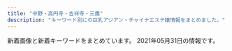 ```yaml
---
title: "中野・高円寺・吉祥寺・三鷹"
description: "キーワード別にの巨乳アジアン・チャイナエステ嬢情報をまとめました。"
---
```


新着画像と新着キーワードをまとめています。
2021年05月31日の情報です。

<DmmAffiliateIns />
<KeywordTable
  shops={
    [
    {
        "station": "\u4e0a\u4e95\u8349\u99c5\u5357\u53e3",
        "keywords": {
            "C": 7
        },
        "name": "\u3086\u3046\u3086\u3046",
        "url": "http://yuyu.est-u.com/",
        "img_links": [
            "http://yuyu.est-u.com/staff/moe/1.jpg",
            "http://yuyu.est-u.com/images/staff_11a.jpg",
            "http://yuyu.est-u.com/images/index_01.jpg",
            "http://yuyu.est-u.com/images/s1.jpg",
            "http://yuyu.est-u.com/images/index_02.jpg"
        ]
    },
    {
        "url": "http://ms-heal.com/",
        "keywords": {},
        "station": "JR\u9ad8\u5186\u5bfa\u99c5\u5357\u53e3",
        "name": "\u9b54\u732b",
        "img_links": [
            "http://ms-heal.com/images/13.jpg",
            "http://ms-heal.com/images/14.jpg",
            "http://ms-heal.com/images/131.jpg",
            "http://ms-heal.com/images/082.jpg",
            "http://ms-heal.com/images/07.jpg",
            "http://ms-heal.com/images/09.jpg",
            "http://ms-heal.com/images/01.jpg",
            "http://ms-heal.com/images/girl.jpg",
            "http://ms-heal.com/images/top1.jpg",
            "http://ms-heal.com/images/052.jpg",
            "http://ms-heal.com/images/s_cast.png",
            "http://ms-heal.com/images/m1.jpg",
            "http://ms-heal.com/images/11.jpg",
            "http://ms-heal.com/images/06.jpg",
            "http://ms-heal.com/images/12.jpg",
            "http://ms-heal.com/images/tel.png",
            "http://ms-heal.com/images/08.jpg",
            "http://ms-heal.com/images/02.jpg",
            "http://ms-heal.com/images/new1.jpg",
            "http://ms-heal.com/images/116.jpg",
            "http://ms-heal.com/images/117.jpg",
            "http://ms-heal.com/images/n1.jpg",
            "http://ms-heal.com/images/tiao.jpg",
            "http://ms-heal.com/images/15.jpg",
            "http://ms-heal.com/images/n3.jpg",
            "http://ms-heal.com/images/03.jpg",
            "http://ms-heal.com/images/053.jpg",
            "http://ms-heal.com/images/05.jpg",
            "http://ms-heal.com/images/083.jpg",
            "http://ms-heal.com/images/04.jpg"
        ]
    },
    {
        "name": "\u91d1\u306e\u6708",
        "station": "\u4e0a\u77f3\u795e\u4e95\u99c5\u5317\u53e3",
        "url": "http://aes-heal.com/",
        "keywords": {},
        "img_links": []
    },
    {
        "img_links": [],
        "station": "JR\u837b\u7aaa\u99c5\u5357\u53e3",
        "keywords": {},
        "url": "http://tiamo.est.cm/",
        "name": "TIAMO \u30c6\u30a3\u30a2\u30e2"
    },
    {
        "url": "https://jessica.relaxjp.com/",
        "img_links": [
            "https://jessica.relaxjp.com/css/nav/nav-005.png",
            "https://jessica.relaxjp.com/css/staff/staff01.jpg",
            "https://jessica.relaxjp.com/css/staff/staff03.jpg",
            "https://jessica.relaxjp.com/css/nav/nav-002.png",
            "https://jessica.relaxjp.com/css/nav/nav-004.png",
            "https://jessica.relaxjp.com/css/osusume02.jpg",
            "https://jessica.relaxjp.com/css/nav/nav-003.png",
            "https://jessica.relaxjp.com/css/tel.png",
            "https://jessica.relaxjp.com/css/nav/nav-006.png",
            "https://jessica.relaxjp.com/css/top01.png",
            "https://jessica.relaxjp.com/css/staff/staff02.jpg",
            "https://jessica.relaxjp.com/css/nav/nav-001.png"
        ],
        "keywords": {
            "D": 2,
            "89": 2,
            "87": 1,
            "C": 1
        },
        "name": "Jessica -\u30b8\u30a7\u30b7\u30ab-",
        "station": "JR\u837b\u7aaa\u99c5\u897f\u53e3"
    },
    {
        "keywords": {},
        "url": "http://grace-ogikubo.link/",
        "station": "JR\u837b\u7aaa\u99c5\u5317\u53e3",
        "img_links": [
            "http://grace-ogikubo.link/_src/48518203/img20201002172121418956.png",
            "http://grace-ogikubo.link/_src/22326430/sign.png",
            "http://grace-ogikubo.link/_src/33847581/img20190304223459260987.png",
            "http://grace-ogikubo.link/_src/18502497/img20180515000939360533.png",
            "http://grace-ogikubo.link/_src/49556483/img20201029190543267488.png",
            "http://grace-ogikubo.link/_src/18502259/gg1.png",
            "http://grace-ogikubo.link/_src/18502282/bloc.png",
            "http://grace-ogikubo.link/_src/18502260/gg2.png",
            "http://grace-ogikubo.link/_src/18502350/ss1.png",
            "http://grace-ogikubo.link/_src/18502252/sign.png",
            "http://grace-ogikubo.link/_src/18502375/img20160907013331366028.png",
            "http://grace-ogikubo.link/_src/46513781/img20200128123935549821.png",
            "http://grace-ogikubo.link/_src/33848822/img20190708123951442965.png",
            "http://grace-ogikubo.link/_src/18502424/img20180520131800398045.png",
            "http://grace-ogikubo.link/_src/18502327/img20160906032301604001.png",
            "http://grace-ogikubo.link/_src/49556469/img20201029190543267488.png",
            "http://grace-ogikubo.link/_src/18502372/img20160907013218046305.png",
            "http://grace-ogikubo.link/_src/33848818/img20190304223459260987.png",
            "http://grace-ogikubo.link/_src/46513788/img20180515000939349207.png",
            "http://grace-ogikubo.link/_src/46513792/img20180515000939366224.png",
            "http://grace-ogikubo.link/_src/18502422/img20191001123048353708.png",
            "http://grace-ogikubo.link/_src/18502408/slider4.jpg",
            "http://grace-ogikubo.link/_src/46513773/img20191210193133198345.png",
            "http://grace-ogikubo.link/_src/36050681/img20191009182552057053.png",
            "http://grace-ogikubo.link/_src/18502411/slider3.jpg",
            "http://grace-ogikubo.link/_src/18502313/img20160905232432223316.png",
            "http://grace-ogikubo.link/_src/48517939/img20201002172121373632.png",
            "http://grace-ogikubo.link/_src/33847588/img20190708123951442965.png",
            "http://grace-ogikubo.link/_src/18502311/img20160905232411911726.png",
            "http://grace-ogikubo.link/_src/18502383/line4.png",
            "http://grace-ogikubo.link/_src/22329248/img20180515000939399763.png",
            "http://grace-ogikubo.link/_src/18502373/img20160907013250266894.png",
            "http://grace-ogikubo.link/_src/18502412/1.jpg",
            "http://grace-ogikubo.link/_src/18502254/wechatimg583_20190422220513214.jpg",
            "http://grace-ogikubo.link/_src/46513779/img20180515000939366224.png",
            "http://grace-ogikubo.link/_src/18502258/_dsf0569.jpg",
            "http://grace-ogikubo.link/_src/22329262/img20180515003004409500.png",
            "http://grace-ogikubo.link/_src/18502272/line1.png",
            "http://grace-ogikubo.link/_src/18502414/wechatimg276.jpg",
            "http://grace-ogikubo.link/_src/38258164/img20191226185648441738.png",
            "http://grace-ogikubo.link/_src/18502341/sign.png",
            "http://grace-ogikubo.link/_src/33848820/img20180515000939321049.png",
            "http://grace-ogikubo.link/_src/18502257/_dsf0560.jpg",
            "http://grace-ogikubo.link/_src/18502399/img20160907020750279447.png",
            "http://grace-ogikubo.link/_src/36050696/img20191009182552057053.png",
            "http://grace-ogikubo.link/_src/18502317/img20160905232518927313.png",
            "http://grace-ogikubo.link/_src/46513721/img20180515000939399763.png",
            "http://grace-ogikubo.link/_src/18502379/ss3.png",
            "http://grace-ogikubo.link/_src/18502283/toho.png",
            "http://grace-ogikubo.link/_src/51290507/img20210426145721510745.png",
            "http://grace-ogikubo.link/_src/48518202/img20201002172121373632.png",
            "http://grace-ogikubo.link/_src/18502410/slider2.jpg",
            "http://grace-ogikubo.link/_src/18502309/img20160905232400497638.png",
            "http://grace-ogikubo.link/_src/18502430/slider.jpg",
            "http://grace-ogikubo.link/_src/38258161/img20191226185648441738.png",
            "http://grace-ogikubo.link/_src/18502409/slider1.jpg",
            "http://grace-ogikubo.link/_src/33847584/img20180515000939321049.png",
            "http://grace-ogikubo.link/_src/18502420/img20191001122905775719.png",
            "http://grace-ogikubo.link/_src/18502270/xxxx.png",
            "http://grace-ogikubo.link/_src/18502284/tel2.png",
            "http://grace-ogikubo.link/_src/18502256/_dsf0551-hdr.jpg",
            "http://grace-ogikubo.link/_src/18502416/2.jpg",
            "http://grace-ogikubo.link/_src/18502435/img20180514232217540570.png",
            "http://grace-ogikubo.link/_src/18502332/sign.png",
            "http://grace-ogikubo.link/_src/46513791/img20191210193133198345.png",
            "http://grace-ogikubo.link/_src/48517942/img20201002172121418956.png",
            "http://grace-ogikubo.link/_src/39132552/img20200128123935549821.png",
            "http://grace-ogikubo.link/_src/18502268/sign.png",
            "http://grace-ogikubo.link/_src/18502374/img20160907013313231455.png",
            "http://grace-ogikubo.link/_src/18502315/img20160905232445224246.png",
            "http://grace-ogikubo.link/_src/46513734/img20180515000939349207.png",
            "http://grace-ogikubo.link/_src/18502255/wechatimg584_20190422220534557.jpg"
        ],
        "name": "\u30b0\u30ec\u30fc\u30b9"
    },
    {
        "station": "JR\u837b\u7aaa\u99c5\u5357\u53e3",
        "img_links": [
            "http://www.smamu.net/juno/pc_schedule/photo/1598442872-1.jpg",
            "http://www.smamu.net/juno/view_obj/hd_top_newface.png",
            "http://www.smamu.net/juno/view_event/photo/news1597051332.jpg",
            "http://www.smamu.net/juno/pc_schedule/photo/1597115329-1.jpg",
            "http://www.smamu.net/juno/news/photo/1598442872.jpg",
            "http://www.smamu.net/juno/pc_schedule/photo/1608191494-2.jpg",
            "http://www.smamu.net/juno/pc_schedule/photo/1597028346-1.jpg",
            "http://www.smamu.net/juno/pc_schedule/photo/1597028346-2.jpg",
            "http://www.smamu.net/juno/pc_schedule/photo/1608191494-1.jpg",
            "http://www.smamu.net/juno/pc_schedule/photo/1597115329-2.jpg",
            "http://www.smamu.net/juno/news/photo/news1608191494.jpg",
            "http://www.smamu.net/juno/view_obj/bn_top_reserve.jpg",
            "http://www.smamu.net/juno/news/photo/news1597053985.jpg",
            "http://www.smamu.net/juno/pc_schedule/photo/1602148966-2.jpg",
            "http://www.smamu.net/juno/upload/20210528-193516aya_1001sss.jpg",
            "http://www.smamu.net/juno/news/photo/news1622198071.jpg",
            "http://www.smamu.net/juno/pc_schedule/photo/1597114489-1.jpg",
            "http://www.smamu.net/juno/pc_schedule/photo/1598442628-1.jpg",
            "http://www.smamu.net/juno/pc_schedule/photo/1597114489-2.jpg",
            "http://www.smamu.net/juno/view_event/photo/news1597050580.jpg",
            "http://www.smamu.net/juno/pc_schedule/photo/1597025414-1.jpg",
            "http://www.smamu.net/juno/pc_schedule/photo/1622198071-2.jpg",
            "http://www.smamu.net/juno/news/photo/1597115329.jpg",
            "http://www.smamu.net/juno/view_event/photo/news1597032313.jpg",
            "http://www.smamu.net/juno/pc_schedule/photo/1597025414-2.jpg",
            "http://www.smamu.net/juno/view_obj/bottom_line_02.png",
            "http://www.smamu.net/juno/news/photo/news1597028346.jpg",
            "http://www.smamu.net/juno/news/photo/1597114489.jpg",
            "http://www.smamu.net/juno/view_obj/p_head_cast.png",
            "http://www.smamu.net/juno/news/photo/1597025414.jpg",
            "http://www.smamu.net/juno/pc_schedule/photo/1602148966-1.jpg",
            "http://www.smamu.net/juno/view_obj/header_01.png",
            "http://www.smamu.net/juno/view_obj/hd_top_information.png",
            "http://www.smamu.net/juno/view_obj/hd_price_head.png",
            "http://www.smamu.net/juno/news/photo/news1602148966.jpg",
            "http://www.smamu.net/juno/view_obj/p_head_profile.png",
            "http://www.smamu.net/juno/pc_schedule/photo/1597053985-2.jpg",
            "http://www.smamu.net/juno/pc_schedule/photo/m_noimage.jpg",
            "http://www.smamu.net/juno/news/photo/1598442628.jpg",
            "http://www.smamu.net/juno/pc_schedule/photo/1622198071-1.jpg",
            "http://www.smamu.net/juno/view_obj/bn_top_mobile.jpg",
            "http://www.smamu.net/juno/pc_schedule/photo/1597053985-1.jpg",
            "http://www.smamu.net/juno/view_obj/p_head_top.png",
            "http://www.smamu.net/juno/view_obj/p_head_price.png"
        ],
        "url": "http://www.smamu.net/juno/",
        "name": "Juno\uff5e\u30b8\u30e5\u30ce\u30fc\uff5e",
        "keywords": {}
    },
    {
        "url": "http://lacure.oks.bz/",
        "station": "JR\u837b\u7aaa\u99c5\u5357\u53e3",
        "img_links": [
            "http://lacure.oks.bz/photos/sites/19/2021/01/2021011112261833.jpg",
            "http://lacure.oks.bz/images/face.jpg",
            "http://lacure.oks.bz/images/news.jpg",
            "http://lacure.oks.bz/photos/sites/19/2021/01/2021011112261593.jpg",
            "http://lacure.oks.bz/photos/sites/19/2021/01/202101111226185.jpg",
            "http://lacure.oks.bz/photos/sites/19/2021/01/2021011112261455.jpg",
            "http://lacure.oks.bz/photos/sites/19/2021/01/2021011112261714.jpg",
            "http://lacure.oks.bz/images/pick.jpg",
            "http://lacure.oks.bz/images/room3.jpg",
            "http://lacure.oks.bz/photos/sites/19/2021/01/2021011112261781.jpg",
            "http://lacure.oks.bz/photos/sites/19/2021/01/2021011112261516.jpg",
            "http://lacure.oks.bz/photos/sites/19/2021/01/2021011112443789.jpg",
            "http://lacure.oks.bz/photos/sites/19/2021/01/2021011112261995.jpg",
            "http://lacure.oks.bz/photos/sites/19/2021/01/2021011112393578.jpg",
            "http://lacure.oks.bz/images/m1.jpg",
            "http://lacure.oks.bz/photos/sites/19/2021/01/2021011112261794.jpg",
            "http://lacure.oks.bz/photos/sites/19/2021/01/202101111226158.jpg",
            "http://lacure.oks.bz/images/mobile.jpg",
            "http://lacure.oks.bz/photos/sites/19/2017/06/staff1-e1523757806454.jpg",
            "http://lacure.oks.bz/photos/sites/19/2021/01/2021011112261964.jpg",
            "http://lacure.oks.bz/images/1.jpg",
            "http://lacure.oks.bz/images/m2.jpg",
            "http://lacure.oks.bz/images/m3.jpg",
            "http://lacure.oks.bz/images/m4.jpg",
            "http://lacure.oks.bz/images/top.jpg",
            "http://lacure.oks.bz/photos/sites/19/2021/01/2021010611082189.jpg",
            "http://lacure.oks.bz/images/room2.jpg",
            "http://lacure.oks.bz/photos/sites/19/2020/06/2020062110315080.jpg",
            "http://lacure.oks.bz/photos/sites/19/2021/01/2021011112261830.jpg",
            "http://lacure.oks.bz/photos/sites/19/2019/02/2019021111235740-e1549851847368.jpg",
            "http://lacure.oks.bz/photos/sites/19/2021/01/2021011112261438.jpg",
            "http://lacure.oks.bz/images/room4.jpg",
            "http://lacure.oks.bz/images/s_staff.png",
            "http://lacure.oks.bz/images/room1.jpg",
            "http://lacure.oks.bz/images/face_bj1.png"
        ],
        "name": "\u30e9\u30ad\u30e5\u30a2",
        "keywords": {
            "87": 1,
            "D": 2,
            "\u30bb\u30af\u30b7\u30fc": 3,
            "C": 2,
            "85": 1,
            "86": 2
        }
    },
    {
        "img_links": [
            "http://lovelyheart.iest.jp/images/home/index_05.png",
            "http://lovelyheart.iest.jp/images/home/top.jpg",
            "http://lovelyheart.iest.jp/images/top/top_08.png",
            "http://lovelyheart.iest.jp/images/home/index_13.png",
            "http://lovelyheart.iest.jp/images/staff/staff_02d.jpg",
            "http://lovelyheart.iest.jp/images/staff/staff_03.png",
            "http://lovelyheart.iest.jp/images/top/top_06.jpg",
            "http://lovelyheart.iest.jp/images/top_04.png",
            "http://lovelyheart.iest.jp/images/top_01.png",
            "http://lovelyheart.iest.jp/images/top_flash_02.jpg",
            "http://lovelyheart.iest.jp/images/home/index_tel.png",
            "http://lovelyheart.iest.jp/images/home/index_06.png",
            "http://lovelyheart.iest.jp/images/home/index_09.png",
            "http://lovelyheart.iest.jp/images/staff/staff_03d.jpg",
            "http://lovelyheart.iest.jp/images/home/index_11.png",
            "http://lovelyheart.iest.jp/images/top/top_05.jpg",
            "http://lovelyheart.iest.jp/images/staff/staff_04d.jpg",
            "http://lovelyheart.iest.jp/images/home/index_g.png",
            "http://lovelyheart.iest.jp/images/home/index_a.png",
            "http://lovelyheart.iest.jp/images/staff/staff_05d.jpg",
            "http://lovelyheart.iest.jp/images/staff/staff_011d.jpg",
            "http://lovelyheart.iest.jp/images/top/top_03.jpg",
            "http://lovelyheart.iest.jp/images/home/index_01.png",
            "http://lovelyheart.iest.jp/images/headerParts01.png",
            "http://lovelyheart.iest.jp/images/home/index_10.png",
            "http://lovelyheart.iest.jp/images/staff/staff_01.png",
            "http://lovelyheart.iest.jp/images/staff/staff_010d.jpg",
            "http://lovelyheart.iest.jp/images/top/top_01.jpg",
            "http://lovelyheart.iest.jp/images/home/index_d.png",
            "http://lovelyheart.iest.jp/images/home/index_17.png",
            "http://lovelyheart.iest.jp/images/top_flash_01.jpg",
            "http://lovelyheart.iest.jp/images/home/index_19.png",
            "http://lovelyheart.iest.jp/images/staff/staff_01d.jpg",
            "http://lovelyheart.iest.jp/images/top/top_04.jpg",
            "http://lovelyheart.iest.jp/images/home/index_15.png",
            "http://lovelyheart.iest.jp/images/home/index_07.png",
            "http://lovelyheart.iest.jp/images/staff/staff_07d.jpg",
            "http://lovelyheart.iest.jp/images/top/top_02.jpg",
            "http://lovelyheart.iest.jp/images/home/campaign_01.jpg",
            "http://lovelyheart.iest.jp/images/home/index_12.png",
            "http://lovelyheart.iest.jp/images/home/campaign_02.jpg",
            "http://lovelyheart.iest.jp/images/home/index_14.png",
            "http://lovelyheart.iest.jp/images/page_top.png",
            "http://lovelyheart.iest.jp/images/staff/staff_09d.jpg",
            "http://lovelyheart.iest.jp/images/staff/staff_012d.jpg",
            "http://lovelyheart.iest.jp/images/top_02.png",
            "http://lovelyheart.iest.jp/images/home/index_f.png"
        ],
        "url": "http://lovelyheart.iest.jp/",
        "keywords": {
            "84": 2,
            "86": 1,
            "D": 7,
            "88": 1,
            "C": 1,
            "85": 4
        },
        "station": "\u6b66\u8535\u95a2\u99c5\u5317\u53e3",
        "name": "\u30e9\u30d6\u30ea\u30cf\u30fc\u30c8"
    },
    {
        "station": "JR\u837b\u7aaa\u99c5\u897f\u53e32",
        "img_links": [
            "http://sweet-honey.jpn.mn/images/mainimg02.png",
            "http://sweet-honey.jpn.mn/photos/sites/68/2019/12/2019122903172745.jpg",
            "http://sweet-honey.jpn.mn/photos/sites/68/2021/03/2021030114320278.jpg",
            "http://sweet-honey.jpn.mn/photos/sites/68/2021/02/202102191912083.jpg",
            "http://sweet-honey.jpn.mn/images/ico01.png",
            "http://sweet-honey.jpn.mn/photos/sites/68/2021/05/2021051510364881.jpg",
            "http://sweet-honey.jpn.mn/photos/sites/68/2021/02/2021021919132751.jpg",
            "http://sweet-honey.jpn.mn/photos/sites/68/2021/04/2021042914565676.jpg",
            "http://sweet-honey.jpn.mn/photos/sites/68/2021/04/202104251528277.jpg",
            "http://sweet-honey.jpn.mn/images/room4.png",
            "http://sweet-honey.jpn.mn/images/mainimg01.png",
            "http://sweet-honey.jpn.mn/photos/sites/68/2021/01/2021012112500887.jpg",
            "http://sweet-honey.jpn.mn/photos/sites/68/2021/03/202103011433158.jpg",
            "http://sweet-honey.jpn.mn/photos/sites/68/2020/11/2020111901322238.jpg",
            "http://sweet-honey.jpn.mn/images/side_link03.png",
            "http://sweet-honey.jpn.mn/photos/sites/68/2019/12/2019121009263013.jpg",
            "http://sweet-honey.jpn.mn/images/room1.jpg",
            "http://sweet-honey.jpn.mn/photos/sites/68/2021/03/202103291714197.jpg",
            "http://sweet-honey.jpn.mn/photos/sites/68/2019/12/2019121009263189.jpg",
            "http://sweet-honey.jpn.mn/photos/sites/68/2021/03/202103011433454.jpg",
            "http://sweet-honey.jpn.mn/photos/sites/68/2021/05/2021050710432912.jpg",
            "http://sweet-honey.jpn.mn/photos/sites/68/2019/12/2019122903172723.jpg",
            "http://sweet-honey.jpn.mn/photos/sites/68/2021/04/2021042515260441.jpg",
            "http://sweet-honey.jpn.mn/images/side_link01.png",
            "http://sweet-honey.jpn.mn/images/room2.jpg",
            "http://sweet-honey.jpn.mn/images/room4.jpg",
            "http://sweet-honey.jpn.mn/photos/sites/68/2021/02/2021022218491863.jpg",
            "http://sweet-honey.jpn.mn/photos/sites/68/2021/05/2021050710415830.jpg",
            "http://sweet-honey.jpn.mn/photos/sites/68/2020/06/2020060401504832.jpg",
            "http://sweet-honey.jpn.mn/images/room2.png",
            "http://sweet-honey.jpn.mn/photos/sites/68/2020/10/2020102804385899.jpg",
            "http://sweet-honey.jpn.mn/photos/sites/68/2020/06/2020060401530098.jpg",
            "http://sweet-honey.jpn.mn/images/side_link02.png",
            "http://sweet-honey.jpn.mn/images/room5.jpg",
            "http://sweet-honey.jpn.mn/photos/sites/68/2021/04/2021040516200092.jpg",
            "http://sweet-honey.jpn.mn/photos/sites/68/2020/12/2020121102071696.jpg"
        ],
        "url": "http://sweet-honey.jpn.mn/",
        "keywords": {
            "86": 15,
            "85": 9,
            "87": 6,
            "E": 2,
            "\u30bb\u30af\u30b7\u30fc": 1,
            "D": 32,
            "83": 2,
            "88": 1
        },
        "name": "\u30b9\u30a4\u30fc\u30c8\u30cf\u30cb\u30fc"
    },
    {
        "keywords": {
            "85": 1,
            "87": 1,
            "C": 2,
            "89": 2,
            "D": 2,
            "86": 1,
            "E": 1
        },
        "url": "http://milktea.rankuens.com/",
        "name": "\u30df\u30eb\u30af\u30c6\u30a3\u30fc",
        "img_links": [
            "http://milktea.rankuens.com/css/nav/nav02.png",
            "http://milktea.rankuens.com/css/staff/staff02.png",
            "http://milktea.rankuens.com/css/staff/staff05.png",
            "http://milktea.rankuens.com/css/staff/staff04.png",
            "http://milktea.rankuens.com/css/staff/staff06.png",
            "http://milktea.rankuens.com/css/top01.png",
            "http://milktea.rankuens.com/css/nav/nav01.png",
            "http://milktea.rankuens.com/css/nav/nav05.png",
            "http://milktea.rankuens.com/css/staff/staff05-b.png",
            "http://milktea.rankuens.com/css/nav/nav06.png",
            "http://milktea.rankuens.com/css/staff/staff01.png",
            "http://milktea.rankuens.com/css/nav/nav04.png",
            "http://milktea.rankuens.com/css/tel.png",
            "http://milktea.rankuens.com/css/nav/nav03.png"
        ],
        "station": "JR\u9ad8\u5186\u5bfa\u99c5\u5317\u53e3"
    },
    {
        "station": "\u65b9\u5357\u753a\u99c52\u756a\u51fa\u53e3",
        "keywords": {
            "E": 7,
            "D": 11
        },
        "img_links": [
            "https://cc-relax.com/wp-content/themes/este/img/top-img04.png",
            "https://cc-relax.com/wp-content/themes/este/img/top-img01a.png",
            "https://cc-relax.com/wp-content/uploads/2020/01/2819yucute.jpg",
            "https://cc-relax.com/wp-content/themes/este/img/call.png",
            "https://cc-relax.com/wp-content/uploads/2018/12/3122311221cute.jpg",
            "https://cc-relax.com/wp-content/themes/este/img/top-img03.png",
            "https://cc-relax.com/wp-content/themes/este/img/3.jpg",
            "https://cc-relax.com/wp-content/themes/este/img/top-img02g.png",
            "https://cc-relax.com/wp-content/themes/este/img/top-img01b.png",
            "https://cc-relax.com/wp-content/uploads/2020/01/9usyacute.jpg",
            "https://cc-relax.com/wp-content/themes/este/img/tel_footer.png",
            "https://cc-relax.com/wp-content/themes/este/img/1.jpg",
            "https://cc-relax.com/wp-content/uploads/2020/01/897t21ycute.jpg",
            "https://cc-relax.com/wp-content/uploads/2020/01/29081yugcute.jpg",
            "https://cc-relax.com/wp-content/themes/este/img/top-img01.png",
            "https://cc-relax.com/wp-content/themes/este/img/4.jpg",
            "https://cc-relax.com/wp-content/themes/este/img/tel_header.png",
            "https://cc-relax.com/wp-content/themes/este/img/2.jpg"
        ],
        "url": "https://cc-relax.com/",
        "name": "CUTE"
    },
    {
        "url": "https://yu-rinpa.tokyo/",
        "station": "JR\u4e2d\u91ce\u99c5\u5317\u53e3",
        "name": "\u30e6\u30a6\u30a2\u30f3\u30c9\u30df\u30fc",
        "img_links": [
            "https://yu-rinpa.tokyo/wp-content/themes/este/img/2.jpg",
            "https://yu-rinpa.tokyo/wp-content/themes/este/img/4.jpg",
            "https://yu-rinpa.tokyo/wp-content/themes/este/img/top-img01.png",
            "https://yu-rinpa.tokyo/wp-content/uploads/2019/06/1sahioaja.jpg",
            "https://yu-rinpa.tokyo/wp-content/uploads/2019/06/3shiaosja.jpg",
            "https://yu-rinpa.tokyo/wp-content/uploads/2018/12/warestd78.jpg",
            "https://yu-rinpa.tokyo/wp-content/uploads/2019/06/1sahuishjasa.jpg",
            "https://yu-rinpa.tokyo/wp-content/themes/este/img/top-img02.png",
            "https://yu-rinpa.tokyo/wp-content/themes/este/img/top-img04.png",
            "https://yu-rinpa.tokyo/wp-content/themes/este/img/1.jpg",
            "https://yu-rinpa.tokyo/wp-content/themes/este/img/3.jpg",
            "https://yu-rinpa.tokyo/wp-content/themes/este/img/tel.png",
            "https://yu-rinpa.tokyo/wp-content/uploads/2018/12/4388fd7381a30d84934c3516c70a269a.jpg",
            "https://yu-rinpa.tokyo/wp-content/themes/este/img/tel01.png",
            "https://yu-rinpa.tokyo/wp-content/themes/este/img/top-img03.png",
            "https://yu-rinpa.tokyo/wp-content/uploads/2019/06/1saihoaujaa.jpg"
        ],
        "keywords": {
            "D": 17,
            "C": 4
        }
    },
    {
        "station": "JR\u837b\u7aaa\u99c5\u5357\u53e3",
        "img_links": [],
        "url": "https://firelady.iest.info/",
        "name": "Candle \uff5e\u30ad\u30e3\u30f3\u30c9\u30eb\uff5e",
        "keywords": {}
    },
    {
        "station": "JR\u897f\u837b\u7aaa\u99c5\u5357\u53e3",
        "keywords": {},
        "name": "\u6843\u306e\u5fc3",
        "url": "http://www.es-koi.link/",
        "img_links": [
            "http://www.es-koi.link/images/sys2.jpg",
            "http://www.es-koi.link/images/6.jpg",
            "http://www.es-koi.link/images/mobile.jpg",
            "http://www.es-koi.link/images/2.jpg",
            "http://www.es-koi.link/images/line.png",
            "http://www.es-koi.link/images/int2.jpg",
            "http://www.es-koi.link/images/interior_t.jpg",
            "http://www.es-koi.link/images/5.jpg",
            "http://www.es-koi.link/images/news.jpg",
            "http://www.es-koi.link/images/tel.jpg",
            "http://www.es-koi.link/images/head.jpg",
            "http://www.es-koi.link/images/staff_t.jpg",
            "http://www.es-koi.link/images/sys1.jpg",
            "http://www.es-koi.link/img/aoi1.jpg",
            "http://www.es-koi.link/images/int1.jpg",
            "http://www.es-koi.link/images/info.jpg",
            "http://www.es-koi.link/images/8.jpg",
            "http://www.es-koi.link/img/sayuri1.jpg",
            "http://www.es-koi.link/images/ais.jpg",
            "http://www.es-koi.link/img/raki1.jpg",
            "http://www.es-koi.link/img/nana1.jpg",
            "http://www.es-koi.link/images/3.jpg",
            "http://www.es-koi.link/images/7.jpg",
            "http://www.es-koi.link/img/mimi1.jpg",
            "http://www.es-koi.link/img/yuyu1.jpg"
        ]
    },
    {
        "keywords": {
            "C": 5,
            "D": 5,
            "86": 5,
            "87": 5
        },
        "station": "JR\u9ad8\u5186\u5bfa\u99c5\u5357\u53e3",
        "url": "http://f-rlx.xyz/",
        "img_links": [
            "http://f-rlx.xyz/images/rec.jpg",
            "http://f-rlx.xyz/images/index_06.jpg",
            "http://f-rlx.xyz/s/image/nav_hotel.png",
            "http://f-rlx.xyz/images/upload/thumb/ce903c0949e659f6.jpg",
            "http://f-rlx.xyz/images/upload/thumb/02f5c6f80e764efa.jpg",
            "http://f-rlx.xyz/s/images/top_2.jpg",
            "http://f-rlx.xyz/images/index_08.jpg",
            "http://f-rlx.xyz/images/index_29.jpg",
            "http://f-rlx.xyz/images/index_20.jpg",
            "http://f-rlx.xyz/s/images/t2.jpg",
            "http://f-rlx.xyz/s/image/nav_manga.png",
            "http://f-rlx.xyz/s/images/t3.jpg",
            "http://f-rlx.xyz/images/info_11.jpg",
            "http://f-rlx.xyz/images/index_13.jpg",
            "http://f-rlx.xyz/s/images/slider/3.jpg",
            "http://f-rlx.xyz/s/images/slider/next.png",
            "http://f-rlx.xyz/s/images/okubokomachi.jpg",
            "http://f-rlx.xyz/girl/02.jpg",
            "http://f-rlx.xyz/s/images/iphone.png",
            "http://f-rlx.xyz/girl/03.jpg",
            "http://f-rlx.xyz/images/index_01.jpg",
            "http://f-rlx.xyz/images/index_05.jpg",
            "http://f-rlx.xyz/images/upload/thumb/740e5dec2ca54806.jpg",
            "http://f-rlx.xyz/images/index_03.jpg",
            "http://f-rlx.xyz/s/images/t1.jpg",
            "http://f-rlx.xyz/images/upload/thumb/612c61f669752eb1.jpg",
            "http://f-rlx.xyz/images/index_26.jpg",
            "http://f-rlx.xyz/images/02.jpg",
            "http://f-rlx.xyz/images/index_12.jpg",
            "http://f-rlx.xyz/s/image/nav_topics.png",
            "http://f-rlx.xyz/s/image/nav_sys.png",
            "http://f-rlx.xyz/images/index_16.jpg",
            "http://f-rlx.xyz/s/uploads/02.jpg",
            "http://f-rlx.xyz/s/images/tel.png",
            "http://f-rlx.xyz/images/03.jpg",
            "http://f-rlx.xyz/images/upload/thumb/939a60785cc7a167.jpg",
            "http://f-rlx.xyz/images/index_09.jpg",
            "http://f-rlx.xyz/images/index_21.jpg",
            "http://f-rlx.xyz/s/images/service_03.png",
            "http://f-rlx.xyz/images/index_19.jpg",
            "http://f-rlx.xyz/images/upload/thumb/34c9525b161217f9.jpg",
            "http://f-rlx.xyz/images/index_07.jpg",
            "http://f-rlx.xyz/images/index_27.jpg",
            "http://f-rlx.xyz/images/index_17.jpg",
            "http://f-rlx.xyz/images/rec_11.jpg",
            "http://f-rlx.xyz/images/staff_11.jpg",
            "http://f-rlx.xyz/images/upload/thumb/12c7dee67ce9a3ec.jpg",
            "http://f-rlx.xyz/s/image/nav_top.png",
            "http://f-rlx.xyz/s/images/slider/1.jpg",
            "http://f-rlx.xyz/images/upload/thumb/b40c9bdbc5a67fd9.jpg",
            "http://f-rlx.xyz/girl/04.jpg",
            "http://f-rlx.xyz/images/upload/thumb/f4775f16c6fc9aa2.jpg",
            "http://f-rlx.xyz/images/index_23.jpg",
            "http://f-rlx.xyz/images/upload/thumb/b5b618087f90a9f8.jpg",
            "http://f-rlx.xyz/images/info.jpg",
            "http://f-rlx.xyz/images/index_28.jpg",
            "http://f-rlx.xyz/images/upload/thumb/ca7495be19fbf15b.jpg",
            "http://f-rlx.xyz/s/images/slider/prev.png",
            "http://f-rlx.xyz/images/01.jpg",
            "http://f-rlx.xyz/s/uploads/08.jpg",
            "http://f-rlx.xyz/images/index_02.jpg",
            "http://f-rlx.xyz/s/images/pc.png",
            "http://f-rlx.xyz/s/images/service_01.png",
            "http://f-rlx.xyz/images/upload/thumb/87360a30af268254.jpg",
            "http://f-rlx.xyz/images/index_15.jpg",
            "http://f-rlx.xyz/images/upload/thumb/90170edff42fc458.jpg",
            "http://f-rlx.xyz/s/images/t4.jpg",
            "http://f-rlx.xyz/s/uploads/06.jpg",
            "http://f-rlx.xyz/girl/06.jpg",
            "http://f-rlx.xyz/s/images/kanban.jpg",
            "http://f-rlx.xyz/images/index_10.jpg",
            "http://f-rlx.xyz/images/index_24.jpg",
            "http://f-rlx.xyz/s/image/nav_cast.png",
            "http://f-rlx.xyz/images/index_04.jpg"
        ],
        "name": "\u3082\u307f\u30fc\u3086"
    },
    {
        "keywords": {
            "\u30bb\u30af\u30b7\u30fc": 1
        },
        "url": "http://heal-rlx.com/",
        "station": "JR\u4e2d\u91ce\u99c5\u5357\u53e3",
        "name": "Angelica\u30fb\u30a2\u30f3\u30b8\u30a7\u30ea\u30ab",
        "img_links": [
            "http://heal-rlx.com/images/access/road3.jpg",
            "http://heal-rlx.com/images/access/kanban.jpg",
            "http://heal-rlx.com/scdl/staff/10051.jpg",
            "http://heal-rlx.com/scdl/staff/10071.jpg",
            "http://heal-rlx.com/images/campaign2.jpg",
            "http://heal-rlx.com/scdl/staff/10102.jpg",
            "http://heal-rlx.com/images/gallery/gallery01.jpg",
            "http://heal-rlx.com/images/gallery/gallery02.jpg",
            "http://heal-rlx.com/images/access/roaddm.png",
            "http://heal-rlx.com/images/sptel.png",
            "http://heal-rlx.com/scdl/staff/10121.jpg",
            "http://heal-rlx.com/scdl/staff/10111.jpg",
            "http://heal-rlx.com/images/access/road2.jpg",
            "http://heal-rlx.com/scdl/staff/10122.jpg",
            "http://heal-rlx.com/images/access/road1.jpg",
            "http://heal-rlx.com/images/gallery/gallery03.jpg",
            "http://heal-rlx.com/scdl/staff/10101.jpg",
            "http://heal-rlx.com/images/access/road4.jpg",
            "http://heal-rlx.com/scdl/staff/10041.jpg",
            "http://heal-rlx.com/scdl/staff/10131.jpg",
            "http://heal-rlx.com/scdl/staff/10141.jpg",
            "http://heal-rlx.com/scdl/staff/10031.jpg",
            "http://heal-rlx.com/scdl/staff/10132.jpg",
            "http://heal-rlx.com/images/campaign1.jpg",
            "http://heal-rlx.com/images/sptod.png",
            "http://heal-rlx.com/images/rec.jpg",
            "http://heal-rlx.com/scdl/staff/10011.jpg"
        ]
    },
    {
        "keywords": {
            "88": 1,
            "86": 1,
            "C": 4,
            "85": 1,
            "90": 1
        },
        "url": "http://f-relax.net/",
        "station": "JR\u4e09\u9df9\u99c5\u5357\u53e3",
        "name": "\u30a8\u30b9\u30fb\u30c8\u30c3\u30d7",
        "img_links": [
            "http://f-relax.net/girl/02b.jpg",
            "http://f-relax.net/girl/01b.jpg",
            "http://f-relax.net/images/rec.jpg",
            "http://f-relax.net/images/index_07.jpg",
            "http://f-relax.net/images/sub_12.jpg",
            "http://f-relax.net/images/info_09.jpg",
            "http://f-relax.net/images/index_16.jpg",
            "http://f-relax.net/images/staff_09.jpg",
            "http://f-relax.net/girl/04.jpg",
            "http://f-relax.net/girl/02.jpg",
            "http://f-relax.net/images/01.jpg",
            "http://f-relax.net/images/index_12.jpg",
            "http://f-relax.net/images/02.jpg",
            "http://f-relax.net/images/index_13.jpg",
            "http://f-relax.net/images/index_14.jpg",
            "http://f-relax.net/girl/03.jpg",
            "http://f-relax.net/images/index_06.jpg",
            "http://f-relax.net/girl/01a.jpg",
            "http://f-relax.net/images/index_01.jpg",
            "http://f-relax.net/girl/03b.jpg",
            "http://f-relax.net/images/acc.jpg",
            "http://f-relax.net/girl/04b.jpg",
            "http://f-relax.net/images/index_03.jpg",
            "http://f-relax.net/girl/04a.jpg",
            "http://f-relax.net/images/info.jpg",
            "http://f-relax.net/images/rec_09.jpg",
            "http://f-relax.net/images/index_11.jpg",
            "http://f-relax.net/images/index_02.jpg",
            "http://f-relax.net/images/index_05.jpg",
            "http://f-relax.net/girl/01.jpg",
            "http://f-relax.net/images/line.jpg",
            "http://f-relax.net/images/index_04.jpg",
            "http://f-relax.net/girl/03a.jpg",
            "http://f-relax.net/girl/02a.jpg"
        ]
    },
    {
        "url": "https://pureheart.tokyo/",
        "keywords": {
            "\u4e73": 2,
            "\u304a\u3063\u3071\u3044": 1,
            "\u30bb\u30af\u30b7\u30fc": 1,
            "F": 1,
            "\u5de8\u4e73": 1
        },
        "station": "JR\u837b\u7aaa\u99c5\u5317\u53e3",
        "img_links": [
            "https://pureheart.tokyo/sites/default/files/pictures/2019-02/iyo_01.jpg",
            "https://pureheart.tokyo/sites/default/files/styles/large/public/pictures/2021-05/21052701.jpg",
            "https://pureheart.tokyo/sites/default/files/pictures/2019-02/miki_001_0.jpg",
            "https://pureheart.tokyo/sites/default/files/pictures/2020-04/erina_005.jpg",
            "https://pureheart.tokyo/sites/default/files/pictures/2018-09/miyuki_002_0.jpg",
            "https://pureheart.tokyo/sites/default/files/pictures/2020-06/riri_001.jpg",
            "https://pureheart.tokyo/sites/default/files/pictures/2018-06/noa_001.jpg",
            "https://pureheart.tokyo/sites/default/files/pictures/2021-02/rio_001_0.jpg",
            "https://pureheart.tokyo/sites/default/files/pictures/2021-01/rize_004_1.jpg",
            "https://pureheart.tokyo/sites/default/files/styles/large/public/pictures/2020-10/misaki_001.jpg",
            "https://pureheart.tokyo/sites/default/files/pictures/2020-06/20062201.jpg",
            "https://pureheart.tokyo/sites/default/files/pictures/2018-06/emi_001.jpg",
            "https://pureheart.tokyo/sites/default/files/pictures/2018-06/aya_001.jpg",
            "https://pureheart.tokyo/sites/default/files/pictures/2021-05/21052701.jpg",
            "https://pureheart.tokyo/sites/default/files/pictures/2020-04/ai_003.jpg",
            "https://pureheart.tokyo/sites/default/files/pictures/2018-12/shizuka_001_2.jpg",
            "https://pureheart.tokyo/sites/default/files/pictures/2020-10/misaki_001.jpg"
        ],
        "name": "Pure Heart"
    },
    {
        "name": "\u6574\u4f53\u697d",
        "keywords": {},
        "station": "\u65b0\u4e2d\u91ce\u99c54\u756a\u51fa\u53e3",
        "url": "https://nakano-mensesthe.com/",
        "img_links": [
            "https://nakano-mensesthe.com/icon/facebook.png",
            "https://nakano-mensesthe.com/icon/yelp.png",
            "https://nakano-mensesthe.com/staff/yuri-l1.jpg",
            "https://nakano-mensesthe.com/images/main1.jpg",
            "https://nakano-mensesthe.com/button/home.png",
            "https://nakano-mensesthe.com/room/3.jpg",
            "https://nakano-mensesthe.com/button/blog.png",
            "https://nakano-mensesthe.com/button/staff.png",
            "https://nakano-mensesthe.com/room/1.jpg",
            "https://nakano-mensesthe.com/menu/blog.png",
            "https://nakano-mensesthe.com/menu/gallery.png",
            "https://nakano-mensesthe.com/link/mens-esthe.png",
            "https://nakano-mensesthe.com/2020/12/21/eri.jpg",
            "https://nakano-mensesthe.com/images/footer-r.png",
            "https://nakano-mensesthe.com/room/esthe1.jpg",
            "https://nakano-mensesthe.com/room/esthe3.jpg",
            "https://nakano-mensesthe.com/menu/info.png",
            "https://nakano-mensesthe.com/images/footer-l.png",
            "https://nakano-mensesthe.com/room/2.jpg",
            "https://nakano-mensesthe.com/staff/eri-l1.jpg",
            "https://nakano-mensesthe.com/staff/aki-l1.jpg",
            "https://nakano-mensesthe.com/staff/nana-s1.jpg",
            "https://nakano-mensesthe.com/icon/line.png",
            "https://nakano-mensesthe.com/staff/eri-s1.jpg",
            "https://nakano-mensesthe.com/menu/friend.png",
            "https://nakano-mensesthe.com/room/esthe2.jpg",
            "https://nakano-mensesthe.com/staff/yuri-s1.jpg",
            "https://nakano-mensesthe.com/images/main-sp.jpg",
            "https://nakano-mensesthe.com/2019/08/31/1.jpg",
            "https://nakano-mensesthe.com/menu/home.png",
            "https://nakano-mensesthe.com/images/header3.png",
            "https://nakano-mensesthe.com/2019/10/05/tenpo.jpg",
            "https://nakano-mensesthe.com/images/clear.png",
            "https://nakano-mensesthe.com/room/7.jpg",
            "https://nakano-mensesthe.com/room/8.jpg",
            "https://nakano-mensesthe.com/staff/nana-l1.jpg",
            "https://nakano-mensesthe.com/icon/twitter.png",
            "https://nakano-mensesthe.com/staff/aki-s1.jpg",
            "https://nakano-mensesthe.com/room/4.jpg"
        ]
    },
    {
        "station": "JR\u6771\u4e2d\u91ce\u99c5\u897f\u53e3",
        "keywords": {
            "C": 1
        },
        "name": "\u30ed\u30fc\u30ba",
        "url": "http://relax-free.info/rose/",
        "img_links": [
            "http://relax-free.info/rose/images/bill4.jpg",
            "http://relax-free.info/rose/images/bar-greeting.png",
            "http://relax-free.info/rose/images/bar-sejutu.png",
            "http://relax-free.info/rose/images/s12.jpg",
            "http://relax-free.info/rose/images/s9.jpg",
            "http://relax-free.info/rose/images/t4.jpg",
            "http://relax-free.info/rose/images/bill2.jpg",
            "http://relax-free.info/rose/images/s11.jpg",
            "http://relax-free.info/rose/images/t1.jpg",
            "http://relax-free.info/rose/images/bill3.jpg",
            "http://relax-free.info/rose/images/t2.jpg",
            "http://relax-free.info/rose/images/s10.jpg",
            "http://relax-free.info/rose/images/t3.jpg",
            "http://relax-free.info/rose/images/bill1.jpg",
            "http://relax-free.info/rose/images/bill5.jpg"
        ]
    },
    {
        "url": "http://cutiehoney.estx.net/",
        "img_links": [
            "http://cutiehoney.estx.net/images/s3.jpg",
            "http://cutiehoney.estx.net/images/index_05.jpg",
            "http://cutiehoney.estx.net/images/index_04.jpg",
            "http://cutiehoney.estx.net/images/s2.jpg",
            "http://cutiehoney.estx.net/images/new_10.jpg",
            "http://cutiehoney.estx.net/images/index_10.jpg",
            "http://cutiehoney.estx.net/staff/3/1.jpg",
            "http://cutiehoney.estx.net/images/s1.jpg",
            "http://cutiehoney.estx.net/images/staff_06.jpg",
            "http://cutiehoney.estx.net/staff/1/1.jpg",
            "http://cutiehoney.estx.net/images/new_08.jpg",
            "http://cutiehoney.estx.net/images/staff_08.jpg",
            "http://cutiehoney.estx.net/images/index_07.jpg",
            "http://cutiehoney.estx.net/images/index_11.jpg",
            "http://cutiehoney.estx.net/staff/2/1.jpg",
            "http://cutiehoney.estx.net/images/index_02.jpg"
        ],
        "keywords": {},
        "name": "Cutie Honey \uff5e\u30ad\u30e5\u30fc\u30c6\u30a3\u30fc\u30cf\u30cb\u30fc\uff5e",
        "station": "\u897f\u837b\u7aaa\u99c5\u5317\u53e3"
    },
    {
        "keywords": {
            "86": 8,
            "\u30bb\u30af\u30b7\u30fc": 1,
            "C": 4,
            "D": 12,
            "87": 8
        },
        "station": "JR\u4e2d\u91ce\u99c5\u5357\u53e3",
        "img_links": [
            "http://www.koibito.esturl.com/images/icon_info.png",
            "http://www.koibito.esturl.com/images/icon_top.png",
            "http://www.koibito.esturl.com/files/004.jpg",
            "http://www.koibito.esturl.com/files/001-02.jpg",
            "http://www.koibito.esturl.com/files/005-02.jpg",
            "http://www.koibito.esturl.com/files/005.jpg",
            "http://www.koibito.esturl.com/files/002.jpg",
            "http://www.koibito.esturl.com/images/index_sm.png",
            "http://www.koibito.esturl.com/images/mainImg_sub.jpg",
            "http://www.koibito.esturl.com/images/icon_staff.png",
            "http://www.koibito.esturl.com/images/btn2.png",
            "http://www.koibito.esturl.com/files/002-02.jpg",
            "http://www.koibito.esturl.com/images/icon_tel.png",
            "http://www.koibito.esturl.com/files/001.jpg",
            "http://www.koibito.esturl.com/files/004-02.jpg"
        ],
        "url": "http://www.koibito.esturl.com/",
        "name": "Kawaii\u604b\u4eba"
    },
    {
        "station": "JR\u963f\u4f50\u30f6\u8c37\u99c5\u5317\u53e3",
        "name": "\u693f",
        "url": "http://massage.black/",
        "keywords": {},
        "img_links": [
            "http://massage.black/images/s03.jpg",
            "http://massage.black/images/qr.jpg",
            "http://massage.black/images/info.png",
            "http://massage.black/images/img04.jpg",
            "http://massage.black/images/s02.jpg",
            "http://massage.black/images/img02.jpg",
            "http://massage.black/images/kan.jpg",
            "http://massage.black/images/s01.jpg"
        ]
    },
    {
        "name": "\u96a0\u308c\u5bb6",
        "keywords": {
            "85": 2,
            "C": 2,
            "88": 4,
            "86": 2,
            "D": 6
        },
        "station": "JR\u9ad8\u5186\u5bfa\u99c5\u5317\u53e3",
        "url": "http://www.kakurega.esturl.com/",
        "img_links": [
            "http://www.kakurega.esturl.com/images/s4.jpg",
            "http://www.kakurega.esturl.com/images/s3.jpg",
            "http://www.kakurega.esturl.com/files/001.jpg",
            "http://www.kakurega.esturl.com/images/mobile.jpg",
            "http://www.kakurega.esturl.com/images/news1.jpg",
            "http://www.kakurega.esturl.com/images/news3.jpg",
            "http://www.kakurega.esturl.com/images/s5.jpg",
            "http://www.kakurega.esturl.com/files/003.jpg",
            "http://www.kakurega.esturl.com/files/004.jpg",
            "http://www.kakurega.esturl.com/images/s1.jpg",
            "http://www.kakurega.esturl.com/files/002.jpg",
            "http://www.kakurega.esturl.com/images/s2.jpg",
            "http://www.kakurega.esturl.com/images/top_flash.jpg",
            "http://www.kakurega.esturl.com/images/top.jpg"
        ]
    },
    {
        "station": "JR\u5409\u7965\u5bfa\u99c5\u5317\u53e3",
        "url": "http://flower.este.work/",
        "name": "Flower",
        "img_links": [
            "http://flower.este.work/2/uploadimg/1620087323.jpg",
            "http://flower.este.work/2/uploadimg/1618796702.jpg",
            "http://flower.este.work/2/uploadimg/1618796664.jpg",
            "http://flower.este.work/clock-5cc2bd5bcb7451b383ea47c700e43ebef3d82c1ed848c3d687cdd456fbe5589c.png",
            "http://flower.este.work/2/uploadimg/1582956078.jpg",
            "http://flower.este.work/2/uploadimg/1582956017.jpg",
            "http://flower.este.work/2/uploadimg/1588680350.jpg",
            "http://flower.este.work/2/uploadimg/1605327663.jpg",
            "http://flower.este.work/road03.jpg",
            "http://flower.este.work/tel-c3a2f172a4364233cf4953ba8413cf3ce106683e214ac163f0bcec0a8d4147e4.png",
            "http://flower.este.work/road04.jpg",
            "http://flower.este.work/road01.jpg",
            "http://flower.este.work/2/uploadimg/1582955908.jpg",
            "http://flower.este.work/road02.jpg",
            "http://flower.este.work/2/uploadimg/1618796832.jpg"
        ],
        "keywords": {
            "D": 20,
            "90": 20,
            "84": 30,
            "E": 40,
            "C": 10,
            "88": 20
        }
    },
    {
        "keywords": {},
        "station": "JR\u9ad8\u5186\u5bfa\u99c5\u5317\u53e3",
        "img_links": [
            "http://e-mira.net/_src/53568986/footer_03.png",
            "http://e-mira.net/_src/18381435/navi_10.png",
            "http://e-mira.net/_src/18381413/footer_03.png",
            "http://e-mira.net/_src/18381197/navi_13.png",
            "http://e-mira.net/_src/18381427/navi_12.png",
            "http://e-mira.net/_src/18381425/navi_11.png",
            "http://e-mira.net/_src/18381159/navi_10.png",
            "http://e-mira.net/_src/18381132/sign.png",
            "http://e-mira.net/_src/18381363/navi_15.png",
            "http://e-mira.net/_src/53568962/navi_15.png",
            "http://e-mira.net/_src/18381478/sign.png",
            "http://e-mira.net/_src/18381721/ac2.png",
            "http://e-mira.net/_src/18381637/navi_12.png",
            "http://e-mira.net/_src/18381204/navi_10.png",
            "http://e-mira.net/_src/18381646/navi_10.png",
            "http://e-mira.net/_src/18381610/navi_10.png",
            "http://e-mira.net/_src/25639973/navi_13.png",
            "http://e-mira.net/_src/25639970/navi_12.png",
            "http://e-mira.net/_src/18381364/navi_15.png",
            "http://e-mira.net/_src/53569010/wechatimg156_20201124112344134.jpg",
            "http://e-mira.net/_src/25639978/navi_10.png",
            "http://e-mira.net/_src/18381310/footer_05.png",
            "http://e-mira.net/_src/18381723/ac3.png",
            "http://e-mira.net/_src/18381428/navi_12.png",
            "http://e-mira.net/_src/18381645/navi_10.png",
            "http://e-mira.net/_src/18381708/qr.png",
            "http://e-mira.net/_src/25639996/footer_07.png",
            "http://e-mira.net/_src/18381240/navi_12.png",
            "http://e-mira.net/_src/18381089/footer_02.png",
            "http://e-mira.net/_src/19217831/navi_15.png",
            "http://e-mira.net/_src/18381225/footer_03.png",
            "http://e-mira.net/_src/53568965/navi_13.png",
            "http://e-mira.net/_src/18381438/wechatimg152.jpg",
            "http://e-mira.net/_src/18381392/navi_12.png",
            "http://e-mira.net/_src/18381469/navi_15.png",
            "http://e-mira.net/_src/18381695/footer_05.png",
            "http://e-mira.net/_src/44478269/wechatimg152.jpg",
            "http://e-mira.net/_src/18381338/sign.png",
            "http://e-mira.net/_src/18381148/navi_11.png",
            "http://e-mira.net/_src/18381705/sign.png",
            "http://e-mira.net/_src/18381184/footer_06.png",
            "http://e-mira.net/_src/18381279/navi_11.png",
            "http://e-mira.net/_src/18381321/navi_11.png",
            "http://e-mira.net/_src/19217833/navi_14.png",
            "http://e-mira.net/_src/18381624/footer_04.png",
            "http://e-mira.net/_src/18381391/navi_11.png",
            "http://e-mira.net/_src/18381288/navi_10.png",
            "http://e-mira.net/_src/18381635/navi_11.png",
            "http://e-mira.net/_src/18381063/navi_11.png",
            "http://e-mira.net/_src/18381495/navi_11.png",
            "http://e-mira.net/_src/18381626/footer_06.png",
            "http://e-mira.net/_src/18381086/2ngh288160_5j9_anv8160kns5d6024f.jpg",
            "http://e-mira.net/_src/18381463/navi_12.png",
            "http://e-mira.net/_src/18381600/navi_11.png",
            "http://e-mira.net/_src/53568972/wechatimg1020.jpg",
            "http://e-mira.net/_src/18381070/navi_14.png",
            "http://e-mira.net/_src/18381454/sign.png",
            "http://e-mira.net/_src/18381681/navi_10.png",
            "http://e-mira.net/_src/18381662/footer_07.png",
            "http://e-mira.net/_src/18381659/footer_04.png",
            "http://e-mira.net/_src/18381158/navi_10.png",
            "http://e-mira.net/_src/18381349/sign.png",
            "http://e-mira.net/_src/18381699/sign.png",
            "http://e-mira.net/_src/18381162/line2.png",
            "http://e-mira.net/_src/18381177/sign.png",
            "http://e-mira.net/_src/18381072/navi_15.png",
            "http://e-mira.net/_src/25639969/navi_11.png",
            "http://e-mira.net/_src/18381679/navi_15.png",
            "http://e-mira.net/_src/18381740/wechatimg16.jpg",
            "http://e-mira.net/_src/53568959/navi_10.png",
            "http://e-mira.net/_src/19217840/navi_11.png",
            "http://e-mira.net/_src/18381461/navi_11.png",
            "http://e-mira.net/_src/18381366/navi_10.png",
            "http://e-mira.net/_src/18381201/navi_15.png",
            "http://e-mira.net/_src/18381565/navi_11.png",
            "http://e-mira.net/_src/18381109/navi_14.png",
            "http://e-mira.net/_src/18381619/sign.png",
            "http://e-mira.net/_src/18381078/notice.png",
            "http://e-mira.net/_src/53568969/navi_11.png",
            "http://e-mira.net/_src/19217853/footer_06.png",
            "http://e-mira.net/_src/18381590/footer_05.png",
            "http://e-mira.net/_src/18381077/line.png",
            "http://e-mira.net/_src/18381379/footer_04.png",
            "http://e-mira.net/_src/18381329/navi_15.png",
            "http://e-mira.net/_src/18381113/navi_10.png",
            "http://e-mira.net/_src/56132907/wechatimg208.jpg",
            "http://e-mira.net/_src/18381358/navi_12.png",
            "http://e-mira.net/_src/18381618/sign.png",
            "http://e-mira.net/_src/25639968/navi_11.png",
            "http://e-mira.net/_src/18381248/navi_10.png",
            "http://e-mira.net/_src/18381207/line2.png",
            "http://e-mira.net/_src/18381398/navi_15.png",
            "http://e-mira.net/_src/53569008/wechatimg152.jpg",
            "http://e-mira.net/_src/18381372/profile_05.png",
            "http://e-mira.net/_src/25639995/footer_06.png",
            "http://e-mira.net/_src/18381322/navi_12.png",
            "http://e-mira.net/_src/25639971/navi_12.png",
            "http://e-mira.net/_src/18381399/navi_15.png",
            "http://e-mira.net/_src/18381505/navi_10.png",
            "http://e-mira.net/_src/18381106/navi_12.png",
            "http://e-mira.net/_src/18381314/sign.png",
            "http://e-mira.net/_src/18381589/footer_04.png",
            "http://e-mira.net/_src/18381285/navi_14.png",
            "http://e-mira.net/_src/18381654/sign.png",
            "http://e-mira.net/_src/18381343/footer_03.png",
            "http://e-mira.net/_src/18381320/navi_11.png",
            "http://e-mira.net/_src/18381658/footer_03.png",
            "http://e-mira.net/_src/18381683/wechatimg233.jpg",
            "http://e-mira.net/_src/18381068/navi_13.png",
            "http://e-mira.net/_src/18381231/sign.png",
            "http://e-mira.net/_src/18381151/navi_12.png",
            "http://e-mira.net/_src/23056975/unnamed_%281%29.jpg",
            "http://e-mira.net/_src/18381268/footer_05.png",
            "http://e-mira.net/_src/18381426/navi_11.png",
            "http://e-mira.net/_src/18381092/footer_05.png",
            "http://e-mira.net/_src/18381604/navi_13.png",
            "http://e-mira.net/_src/18381324/navi_13.png",
            "http://e-mira.net/_src/18381460/navi_11.png",
            "http://e-mira.net/_src/18381362/navi_14.png",
            "http://e-mira.net/_src/18381680/navi_10.png",
            "http://e-mira.net/_src/18381096/sign.png",
            "http://e-mira.net/_src/18381064/navi_11.png",
            "http://e-mira.net/_src/18381250/line2.png",
            "http://e-mira.net/_src/18381496/navi_11.png",
            "http://e-mira.net/_src/18381360/navi_13.png",
            "http://e-mira.net/_src/53568989/sign.png",
            "http://e-mira.net/_src/19217852/footer_07.png",
            "http://e-mira.net/_src/18381689/sign.png",
            "http://e-mira.net/_src/31433038/wechatimg98.jpg",
            "http://e-mira.net/_src/18381519/footer_04.png",
            "http://e-mira.net/_src/18381153/navi_13.png",
            "http://e-mira.net/_src/18381524/sign.png",
            "http://e-mira.net/_src/18381522/footer_07.png",
            "http://e-mira.net/_src/18381140/footer_07.png",
            "http://e-mira.net/_src/18381066/navi_12.png",
            "http://e-mira.net/_src/53569041/wechatimg1144.jpg",
            "http://e-mira.net/_src/18381227/footer_05.png",
            "http://e-mira.net/_src/18381241/navi_13.png",
            "http://e-mira.net/_src/18381608/navi_15.png",
            "http://e-mira.net/_src/19217838/navi_12.png",
            "http://e-mira.net/_src/18381470/navi_10.png",
            "http://e-mira.net/_src/18381339/sign.png",
            "http://e-mira.net/_src/25639987/sign.png",
            "http://e-mira.net/_src/44386546/smartselect_20190726-192136_wechat.jpg",
            "http://e-mira.net/_src/18381357/navi_12.png",
            "http://e-mira.net/_src/18381157/navi_15.png",
            "http://e-mira.net/_src/18381693/footer_03.png",
            "http://e-mira.net/_src/18381401/navi_10.png",
            "http://e-mira.net/_src/18381627/footer_07.png",
            "http://e-mira.net/_src/18381415/footer_05.png",
            "http://e-mira.net/_src/18381239/navi_12.png",
            "http://e-mira.net/_src/25639992/footer_03.png",
            "http://e-mira.net/_src/18381381/footer_06.png",
            "http://e-mira.net/_src/18381224/footer_02.png",
            "http://e-mira.net/_src/18381226/footer_04.png",
            "http://e-mira.net/_src/53568960/navi_10.png",
            "http://e-mira.net/_src/49954707/wechatimg150.jpg",
            "http://e-mira.net/_src/44386538/wechatimg70_20200612110516119.jpg",
            "http://e-mira.net/_src/18381090/footer_03.png",
            "http://e-mira.net/_src/53568982/footer_07.png",
            "http://e-mira.net/_src/18381574/navi_15.png",
            "http://e-mira.net/_src/18381400/navi_10.png",
            "http://e-mira.net/_src/18381606/navi_14.png",
            "http://e-mira.net/_src/19217814/wechatimg230.jpg",
            "http://e-mira.net/_src/18381228/footer_06.png",
            "http://e-mira.net/_src/18381783/wechatimg232.jpg",
            "http://e-mira.net/_src/18381613/wechatimg412_20210512175955671.jpg",
            "http://e-mira.net/_src/18381417/footer_07.png",
            "http://e-mira.net/_src/53568979/sign.png",
            "http://e-mira.net/_src/18381605/navi_13.png",
            "http://e-mira.net/_src/18381609/navi_15.png",
            "http://e-mira.net/_src/18381221/sign.png",
            "http://e-mira.net/_src/18381568/navi_12.png",
            "http://e-mira.net/_src/19217839/navi_11.png",
            "http://e-mira.net/_src/18381292/line2.png",
            "http://e-mira.net/_src/18381108/navi_13.png",
            "http://e-mira.net/_src/18381603/navi_12.png",
            "http://e-mira.net/_src/18381629/sign.png",
            "http://e-mira.net/_src/19217859/sign.png",
            "http://e-mira.net/_src/18381502/navi_14.png",
            "http://e-mira.net/_src/18381091/footer_04.png",
            "http://e-mira.net/_src/18381397/navi_14.png",
            "http://e-mira.net/_src/53568966/navi_13.png",
            "http://e-mira.net/_src/18381498/navi_12.png",
            "http://e-mira.net/_src/18381112/navi_15.png",
            "http://e-mira.net/_src/18381242/navi_13.png",
            "http://e-mira.net/_src/18381640/navi_13.png",
            "http://e-mira.net/_src/18381694/footer_04.png",
            "http://e-mira.net/_src/18381180/footer_02.png",
            "http://e-mira.net/_src/18381447/footer_02.png",
            "http://e-mira.net/_src/18381486/footer_06.png",
            "http://e-mira.net/_src/18381149/navi_11.png",
            "http://e-mira.net/_src/18381238/navi_11.png",
            "http://e-mira.net/_src/18381512/profile_05.png",
            "http://e-mira.net/_src/19217857/footer_02.png",
            "http://e-mira.net/_src/18381485/footer_05.png",
            "http://e-mira.net/_src/18381479/sign.png",
            "http://e-mira.net/_src/18381572/navi_14.png",
            "http://e-mira.net/_src/18381202/navi_15.png",
            "http://e-mira.net/_src/18381262/sign.png",
            "http://e-mira.net/_src/18381199/navi_14.png",
            "http://e-mira.net/_src/18381518/footer_03.png",
            "http://e-mira.net/_src/53569034/wechatimg50.jpg",
            "http://e-mira.net/_src/18381414/footer_04.png",
            "http://e-mira.net/_src/18381696/footer_06.png",
            "http://e-mira.net/_src/53568967/navi_12.png",
            "http://e-mira.net/_src/18381266/footer_03.png",
            "http://e-mira.net/_src/25639991/footer_02.png",
            "http://e-mira.net/_src/19217847/profile_05.png",
            "http://e-mira.net/_src/18381639/navi_13.png",
            "http://e-mira.net/_src/19217854/footer_05.png",
            "http://e-mira.net/_src/18381194/navi_11.png",
            "http://e-mira.net/_src/18381345/footer_05.png",
            "http://e-mira.net/_src/18381465/navi_13.png",
            "http://e-mira.net/_src/18381653/sign.png",
            "http://e-mira.net/_src/18381648/wechatimg329.jpg",
            "http://e-mira.net/_src/18381452/footer_07.png",
            "http://e-mira.net/_src/18381638/navi_12.png",
            "http://e-mira.net/_src/18381497/navi_12.png",
            "http://e-mira.net/_src/18381625/footer_05.png",
            "http://e-mira.net/_src/18381408/sign.png",
            "http://e-mira.net/_src/18381270/footer_07.png",
            "http://e-mira.net/_src/18381462/navi_12.png",
            "http://e-mira.net/_src/18381602/navi_12.png",
            "http://e-mira.net/_src/18381138/footer_05.png",
            "http://e-mira.net/_src/18381065/navi_12.png",
            "http://e-mira.net/_src/18381278/navi_11.png",
            "http://e-mira.net/_src/18381416/footer_06.png",
            "http://e-mira.net/_src/18381139/footer_06.png",
            "http://e-mira.net/_src/53568977/profile_05.png",
            "http://e-mira.net/_src/18381570/navi_13.png",
            "http://e-mira.net/_src/18381304/sign.png",
            "http://e-mira.net/_src/19217832/navi_15.png",
            "http://e-mira.net/_src/18381412/footer_02.png",
            "http://e-mira.net/_src/18381673/navi_12.png",
            "http://e-mira.net/_src/18381584/sign.png",
            "http://e-mira.net/_src/18381111/navi_15.png",
            "http://e-mira.net/_src/18381365/navi_10.png",
            "http://e-mira.net/_src/18381674/navi_13.png",
            "http://e-mira.net/_src/18381344/footer_04.png",
            "http://e-mira.net/_src/18381311/footer_06.png",
            "http://e-mira.net/_src/18381284/navi_14.png",
            "http://e-mira.net/_src/50327149/wechatimg156_20201124112344134.jpg",
            "http://e-mira.net/_src/18381196/navi_12.png",
            "http://e-mira.net/_src/18381229/footer_07.png",
            "http://e-mira.net/_src/18381114/navi_10.png",
            "http://e-mira.net/_src/18381517/footer_02.png",
            "http://e-mira.net/_src/18381601/navi_11.png",
            "http://e-mira.net/_src/18381444/sign.png",
            "http://e-mira.net/_src/18381657/footer_02.png",
            "http://e-mira.net/_src/25639994/footer_05.png",
            "http://e-mira.net/_src/18381187/sign.png",
            "http://e-mira.net/_src/18381200/navi_14.png",
            "http://e-mira.net/_src/18381327/navi_14.png",
            "http://e-mira.net/_src/25639998/sign.png",
            "http://e-mira.net/_src/18381246/navi_15.png",
            "http://e-mira.net/_src/18381642/navi_14.png",
            "http://e-mira.net/_src/18381592/footer_07.png",
            "http://e-mira.net/_src/18381587/footer_02.png",
            "http://e-mira.net/_src/18381282/navi_13.png",
            "http://e-mira.net/_src/18381155/navi_14.png",
            "http://e-mira.net/_src/18381520/footer_05.png",
            "http://e-mira.net/_src/53568983/footer_06.png",
            "http://e-mira.net/_src/18381692/footer_02.png",
            "http://e-mira.net/_src/18381209/line2.png",
            "http://e-mira.net/_src/18381237/navi_11.png",
            "http://e-mira.net/_src/18381333/unnamed_20180612172938653.jpg",
            "http://e-mira.net/_src/18381578/wechatimg108.jpg",
            "http://e-mira.net/_src/18381323/navi_12.png",
            "http://e-mira.net/_src/18381069/navi_14.png",
            "http://e-mira.net/_src/18381355/navi_11.png",
            "http://e-mira.net/_src/18381487/footer_07.png",
            "http://e-mira.net/_src/18381119/line2.png",
            "http://e-mira.net/_src/18381331/navi_10.png",
            "http://e-mira.net/_src/18381687/profile_05.png",
            "http://e-mira.net/_src/56132865/wechatimg1143.jpg",
            "http://e-mira.net/_src/18381434/navi_15.png",
            "http://e-mira.net/_src/18381245/navi_15.png",
            "http://e-mira.net/_src/18381466/navi_14.png",
            "http://e-mira.net/_src/18381489/sign.png",
            "http://e-mira.net/_src/18381575/navi_10.png",
            "http://e-mira.net/_src/19173124/wechatimg705.jpg",
            "http://e-mira.net/_src/25639993/footer_04.png",
            "http://e-mira.net/_src/18381136/footer_03.png",
            "http://e-mira.net/_src/18381672/navi_12.png",
            "http://e-mira.net/_src/18381110/navi_14.png",
            "http://e-mira.net/_src/18381272/sign.png",
            "http://e-mira.net/_src/18381280/navi_12.png",
            "http://e-mira.net/_src/56132863/wechatimg412.jpg",
            "http://e-mira.net/_src/18381308/footer_03.png",
            "http://e-mira.net/_src/18381473/wechatimg1144.jpg",
            "http://e-mira.net/_src/25639979/navi_10.png",
            "http://e-mira.net/_src/39651631/wechatimg50.jpg",
            "http://e-mira.net/_src/18381471/navi_10.png",
            "http://e-mira.net/_src/18381195/navi_12.png",
            "http://e-mira.net/_src/18381644/navi_15.png",
            "http://e-mira.net/_src/25639988/sign.png",
            "http://e-mira.net/_src/18381697/footer_07.png",
            "http://e-mira.net/_src/18381390/navi_11.png",
            "http://e-mira.net/_src/53568978/sign.png",
            "http://e-mira.net/_src/18381670/navi_11.png",
            "http://e-mira.net/_src/19217836/navi_13.png",
            "http://e-mira.net/_src/18381073/navi_10.png",
            "http://e-mira.net/_src/18381508/wechatimg1143.jpg",
            "http://e-mira.net/_src/18381788/wechatimg329.jpg",
            "http://e-mira.net/_src/18381107/navi_13.png",
            "http://e-mira.net/_src/18381514/sign.png",
            "http://e-mira.net/_src/18381067/navi_13.png",
            "http://e-mira.net/_src/18381688/sign.png",
            "http://e-mira.net/_src/18381483/footer_03.png",
            "http://e-mira.net/_src/18381403/wechatimg50.jpg",
            "http://e-mira.net/_src/53568984/footer_05.png",
            "http://e-mira.net/_src/18381433/navi_15.png",
            "http://e-mira.net/_src/25639986/profile_05.png",
            "http://e-mira.net/_src/53568968/navi_12.png",
            "http://e-mira.net/_src/18381622/footer_02.png",
            "http://e-mira.net/_src/18381607/navi_14.png",
            "http://e-mira.net/_src/18381152/navi_13.png",
            "http://e-mira.net/_src/18381135/footer_02.png",
            "http://e-mira.net/_src/18381142/sign.png",
            "http://e-mira.net/_src/18381671/navi_11.png",
            "http://e-mira.net/_src/18381154/navi_14.png",
            "http://e-mira.net/_src/18381347/footer_07.png",
            "http://e-mira.net/_src/18381243/navi_14.png",
            "http://e-mira.net/_src/32345527/smartselect_20190726-192136_wechat.jpg",
            "http://e-mira.net/_src/18381105/navi_12.png",
            "http://e-mira.net/_src/18381513/sign.png",
            "http://e-mira.net/_src/18381611/navi_10.png",
            "http://e-mira.net/_src/19217835/navi_13.png",
            "http://e-mira.net/_src/18381393/navi_12.png",
            "http://e-mira.net/_src/18381594/sign.png",
            "http://e-mira.net/_src/19217829/navi_10.png",
            "http://e-mira.net/_src/18381432/navi_14.png",
            "http://e-mira.net/_src/18381431/navi_14.png",
            "http://e-mira.net/_src/18381326/navi_14.png",
            "http://e-mira.net/_src/18381583/sign.png",
            "http://e-mira.net/_src/18381676/navi_14.png",
            "http://e-mira.net/_src/18381103/navi_11.png",
            "http://e-mira.net/_src/18381569/navi_13.png",
            "http://e-mira.net/_src/18381664/sign.png",
            "http://e-mira.net/_src/53568948/wechatimg1020.jpg",
            "http://e-mira.net/_src/18381356/navi_11.png",
            "http://e-mira.net/_src/18381396/navi_14.png",
            "http://e-mira.net/_src/18381378/footer_03.png",
            "http://e-mira.net/_src/18381281/navi_12.png",
            "http://e-mira.net/_src/18381573/navi_15.png",
            "http://e-mira.net/_src/18381660/footer_05.png",
            "http://e-mira.net/_src/18381499/navi_13.png",
            "http://e-mira.net/_src/18381380/footer_05.png",
            "http://e-mira.net/_src/18381267/footer_04.png",
            "http://e-mira.net/_src/18381449/footer_04.png",
            "http://e-mira.net/_src/18381477/profile_05.png",
            "http://e-mira.net/_src/18381588/footer_03.png",
            "http://e-mira.net/_src/53568961/navi_15.png",
            "http://e-mira.net/_src/18381436/navi_10.png",
            "http://e-mira.net/_src/18381419/sign.png",
            "http://e-mira.net/_src/56132861/wechatimg1020.jpg",
            "http://e-mira.net/_src/25639972/navi_13.png",
            "http://e-mira.net/_src/18381359/navi_13.png",
            "http://e-mira.net/_src/18381500/navi_13.png",
            "http://e-mira.net/_src/21452882/wechatimg108.jpg",
            "http://e-mira.net/_src/18381182/footer_04.png",
            "http://e-mira.net/_src/18381503/navi_15.png",
            "http://e-mira.net/_src/18381643/navi_15.png",
            "http://e-mira.net/_src/18381395/navi_13.png",
            "http://e-mira.net/_src/18381377/footer_02.png",
            "http://e-mira.net/_src/18381265/footer_02.png",
            "http://e-mira.net/_src/32450222/unnamed_20180612172938653.jpg",
            "http://e-mira.net/_src/18381576/navi_10.png",
            "http://e-mira.net/_src/18381464/navi_13.png",
            "http://e-mira.net/_src/18381429/navi_13.png",
            "http://e-mira.net/_src/18381501/navi_14.png",
            "http://e-mira.net/_src/18381442/profile_05.png",
            "http://e-mira.net/_src/53568985/footer_04.png",
            "http://e-mira.net/_src/18381482/footer_02.png",
            "http://e-mira.net/_src/18381203/navi_10.png",
            "http://e-mira.net/_src/18381361/navi_14.png",
            "http://e-mira.net/_src/21452507/wechatimg232.jpg",
            "http://e-mira.net/_src/18381571/navi_14.png",
            "http://e-mira.net/_src/19217837/navi_12.png",
            "http://e-mira.net/_src/53569040/wechatimg232.jpg",
            "http://e-mira.net/_src/19217848/sign.png",
            "http://e-mira.net/_src/18381328/navi_15.png",
            "http://e-mira.net/_src/18381283/navi_13.png",
            "http://e-mira.net/_src/18381430/navi_13.png",
            "http://e-mira.net/_src/18381373/sign.png",
            "http://e-mira.net/_src/18381467/navi_14.png",
            "http://e-mira.net/_src/18381443/sign.png",
            "http://e-mira.net/_src/18381075/line.png",
            "http://e-mira.net/_src/18381342/footer_02.png",
            "http://e-mira.net/_src/18381725/ac4.png",
            "http://e-mira.net/_src/18381312/footer_07.png",
            "http://e-mira.net/_src/18381193/navi_11.png",
            "http://e-mira.net/_src/18381623/footer_03.png",
            "http://e-mira.net/_src/18381661/footer_06.png",
            "http://e-mira.net/_src/18381382/footer_07.png",
            "http://e-mira.net/_src/18381183/footer_05.png",
            "http://e-mira.net/_src/19217855/footer_04.png",
            "http://e-mira.net/_src/18381384/sign.png",
            "http://e-mira.net/_src/18381094/footer_07.png",
            "http://e-mira.net/_src/18381117/line2.png",
            "http://e-mira.net/_src/18381506/navi_10.png",
            "http://e-mira.net/_src/25639977/navi_15.png",
            "http://e-mira.net/_src/19217842/wechatimg208.jpg",
            "http://e-mira.net/_src/18381451/footer_06.png",
            "http://e-mira.net/_src/18381289/navi_10.png",
            "http://e-mira.net/_src/19217849/sign.png",
            "http://e-mira.net/_src/53568970/navi_11.png",
            "http://e-mira.net/_src/19217830/navi_10.png",
            "http://e-mira.net/_src/18381677/navi_14.png",
            "http://e-mira.net/_src/18381269/footer_06.png",
            "http://e-mira.net/_src/18381368/smartselect_20190726-192136_wechat.jpg",
            "http://e-mira.net/_src/18381711/img20190616221341454274.jpg",
            "http://e-mira.net/_src/18381407/profile_05.png",
            "http://e-mira.net/_src/18381409/sign.png",
            "http://e-mira.net/_src/18381071/navi_15.png",
            "http://e-mira.net/_src/54747000/wechatimg208.jpg",
            "http://e-mira.net/_src/53568987/footer_02.png",
            "http://e-mira.net/_src/19217856/footer_03.png",
            "http://e-mira.net/_src/18381286/navi_15.png",
            "http://e-mira.net/_src/18381468/navi_15.png",
            "http://e-mira.net/_src/18381641/navi_14.png",
            "http://e-mira.net/_src/18381450/footer_05.png",
            "http://e-mira.net/_src/18381719/ac1.png",
            "http://e-mira.net/_src/25639974/navi_14.png",
            "http://e-mira.net/_src/25639975/navi_14.png",
            "http://e-mira.net/_src/18381521/footer_06.png",
            "http://e-mira.net/_src/18381307/footer_02.png",
            "http://e-mira.net/_src/18381566/navi_11.png",
            "http://e-mira.net/_src/18381093/footer_06.png",
            "http://e-mira.net/_src/18381247/navi_10.png",
            "http://e-mira.net/_src/18381504/navi_15.png",
            "http://e-mira.net/_src/18381706/backback_03.png",
            "http://e-mira.net/_src/18381150/navi_12.png",
            "http://e-mira.net/_src/18381185/footer_07.png",
            "http://e-mira.net/_src/18381394/navi_13.png",
            "http://e-mira.net/_src/19217834/navi_14.png",
            "http://e-mira.net/_src/18381181/footer_03.png",
            "http://e-mira.net/_src/54747010/wechatimg1143.jpg",
            "http://e-mira.net/_src/18381636/navi_11.png",
            "http://e-mira.net/_src/25639981/wechatimg156_20201124112344134.jpg",
            "http://e-mira.net/_src/18381484/footer_04.png",
            "http://e-mira.net/_src/18381325/navi_13.png",
            "http://e-mira.net/_src/18381448/footer_03.png",
            "http://e-mira.net/_src/18381652/profile_05.png",
            "http://e-mira.net/_src/18381156/navi_15.png",
            "http://e-mira.net/_src/18381567/navi_12.png",
            "http://e-mira.net/_src/18381337/profile_05.png",
            "http://e-mira.net/_src/18381309/footer_04.png",
            "http://e-mira.net/_src/18381346/footer_06.png",
            "http://e-mira.net/_src/25639976/navi_15.png",
            "http://e-mira.net/_src/18381582/profile_05.png",
            "http://e-mira.net/_src/18381675/navi_13.png",
            "http://e-mira.net/_src/18381137/footer_04.png",
            "http://e-mira.net/_src/18381617/profile_05.png",
            "http://e-mira.net/_src/54747009/wechatimg1144.jpg",
            "http://e-mira.net/_src/53568964/navi_14.png",
            "http://e-mira.net/_src/53568963/navi_14.png",
            "http://e-mira.net/_src/18381330/navi_10.png",
            "http://e-mira.net/_src/18381591/footer_06.png",
            "http://e-mira.net/_src/18381374/sign.png",
            "http://e-mira.net/_src/18381678/navi_15.png"
        ],
        "url": "http://e-mira.net/",
        "name": "\u30d4\u30e5\u30a2\u30cf\u30fc\u30c8"
    },
    {
        "station": "JR\u4e2d\u91ce\u99c5\u5317\u53e3",
        "name": "\u3075\u308f\u3075\u308f",
        "keywords": {
            "86": 1,
            "84": 1,
            "E": 1,
            "C": 7,
            "D": 1
        },
        "url": "http://www.fuwafuwa-massage.work/",
        "img_links": [
            "http://www.fuwafuwa-massage.work/img/st30.jpg",
            "http://www.fuwafuwa-massage.work/img/acc4.jpg",
            "http://www.fuwafuwa-massage.work/img/fla.jpg",
            "http://www.fuwafuwa-massage.work/img/mo.png",
            "http://www.fuwafuwa-massage.work/img/acc2.jpg",
            "http://www.fuwafuwa-massage.work/img/st29.jpg",
            "http://www.fuwafuwa-massage.work/img/acc1.jpg",
            "http://www.fuwafuwa-massage.work/img/acc3.jpg",
            "http://www.fuwafuwa-massage.work/img/botton.jpg",
            "http://www.fuwafuwa-massage.work/img/head.jpg"
        ]
    },
    {
        "url": "http://suityuka.info/",
        "station": "\u4e2d\u91ce\u5742\u4e0a\u99c5A1\u53e3",
        "keywords": {
            "89": 6,
            "88": 6,
            "85": 2
        },
        "name": "\u6c34\u4e2d\u82b1",
        "img_links": [
            "http://suityuka.info/images/m03.jpg",
            "http://suityuka.info/images/m04.jpg",
            "http://suityuka.info/i/gals/yuri1.jpg",
            "http://suityuka.info/images/m02.jpg",
            "http://www.suityuka.info/img/miho1.jpg",
            "http://suityuka.info/img/miki1.jpg",
            "http://suityuka.info/i/gals/rumi1.jpg",
            "http://www.suityuka.info/i/images/yuri1.jpg",
            "http://www.suityuka.info/images/m04.jpg",
            "http://suityuka.info/img/miho1.jpg",
            "http://suityuka.info/i/images/yuri1.jpg",
            "http://suityuka.info/i/gals/miki1.jpg",
            "http://suityuka.info/img/mihoi1.jpg",
            "http://suityuka.info/img/yuri1.jpg",
            "http://suityuka.info/i/gals/miho1.jpg",
            "http://www.suityuka.info/img/yuri1.jpg",
            "http://suityuka.info/img/rumi1.jpg",
            "http://www.suityuka.info/img/miki1.jpg",
            "http://www.suityuka.info/images/m02.jpg",
            "http://www.suityuka.info/images/m03.jpg"
        ]
    },
    {
        "img_links": [
            "https://mitaka-massage-misty.webnode.jp/_files/200001038-e79fee899d/\u770b\u677f\u30fb\u6a39\u6797.jpg",
            "https://mitaka-massage-misty.webnode.jp/_files/200001044-53dc954dd0/image1 (1).jpeg",
            "https://mitaka-massage-misty.webnode.jp/_files/200001040-28de829df5/FullSizeR.jpg",
            "https://mitaka-massage-misty.webnode.jp/_files/200000027-9a1409b0ba/1\u4e09\u9df9\u30de\u30c3\u30b5\u30fc\u30b8.\u7f8e\u5973.jpg",
            "https://mitaka-massage-misty.webnode.jp/_files/200001042-6667567607/\u6a39\u6797\u30fb\u307f\u304d.jpg",
            "https://d11bh4d8fhuq47.cloudfront.net/_system/skins/v12/50001411/img/lightlime/img_illustration.jpg",
            "https://mitaka-massage-misty.webnode.jp/_files/200000153-7bb147da57/\u4e09\u9df9\u30de\u30c3\u30b5\u30fc\u30b8.\u7f8e\u4eba\u753b.jpg"
        ],
        "name": "\u6a39\u6797",
        "keywords": {},
        "station": "JR\u4e09\u9df9\u99c5\u5317\u53e3",
        "url": "https://www.misty-relax.com/"
    },
    {
        "img_links": [
            "http://www.es-sanken.link/staff/kana.jpg",
            "http://www.es-sanken.link/images/2.jpg",
            "http://www.es-sanken.link/img/ayumi1.jpg",
            "http://www.es-sanken.link/sp/img/sayuri1.jpg",
            "http://www.es-sanken.link/sp/images/interior_t.jpg",
            "http://www.es-sanken.link/staff/mayu.jpg",
            "http://www.es-sanken.link/sp/img/ayumi1.jpg",
            "http://www.es-sanken.link/sp/staff/mai.jpg",
            "http://www.es-sanken.link/images/head.jpg",
            "http://www.es-sanken.link/images/sys1.jpg",
            "http://www.es-sanken.link/sp/images/sys1.jpg",
            "http://www.es-sanken.link/sp/img/mayu1.jpg",
            "http://www.es-sanken.link/images/sm.jpg",
            "http://www.es-sanken.link/images/up.png",
            "http://www.es-sanken.link/sp/images/topgirl.jpg",
            "http://www.es-sanken.link/sp/images/sys3.jpg",
            "http://www.es-sanken.link/sp/img/rina1.jpg",
            "http://www.es-sanken.link/sp/staff/sayuri.jpg",
            "http://www.es-sanken.link/sp/images/rec1.jpg",
            "http://www.es-sanken.link/sp/img/kana1.jpg",
            "http://www.es-sanken.link/sp/images/int2.jpg",
            "http://www.es-sanken.link/img/mai2.jpg",
            "http://www.es-sanken.link/sp/staff/kana.jpg",
            "http://www.es-sanken.link/sp/images/ac1.jpg",
            "http://www.es-sanken.link/images/interior_t.jpg",
            "http://www.es-sanken.link/images/ta.jpg",
            "http://www.es-sanken.link/images/int2.jpg",
            "http://www.es-sanken.link/images/rec2.jpg",
            "http://www.es-sanken.link/sp/img/mai1.jpg",
            "http://www.es-sanken.link/images/1.jpg",
            "http://www.es-sanken.link/sp/images/head.jpg",
            "http://www.es-sanken.link/img/mai1.jpg",
            "http://www.es-sanken.link/images/staff_t.jpg",
            "http://www.es-sanken.link/staff/rina.jpg",
            "http://www.es-sanken.link/sp/images/news.jpg",
            "http://www.es-sanken.link/images/news.jpg",
            "http://www.es-sanken.link/sp/images/newsb.png",
            "http://www.es-sanken.link/staff/mai.jpg",
            "http://www.es-sanken.link/img/kana1.jpg",
            "http://www.es-sanken.link/images/tg.jpg",
            "http://www.es-sanken.link/sp/images/tel.jpg",
            "http://www.es-sanken.link/images/sys3.jpg",
            "http://www.es-sanken.link/staff/sayuri.jpg",
            "http://www.es-sanken.link/sp/images/staff_t.jpg",
            "http://www.es-sanken.link/sp/images/ac2.jpg",
            "http://www.es-sanken.link/staff/ayumi.jpg",
            "http://www.es-sanken.link/images/3.jpg",
            "http://www.es-sanken.link/sp/staff/ayumi.jpg",
            "http://www.es-sanken.link/images/6.jpg",
            "http://www.es-sanken.link/sp/images/int1.jpg",
            "http://www.es-sanken.link/sp/images/rec2.jpg",
            "http://www.es-sanken.link/img/rina1.jpg",
            "http://www.es-sanken.link/sp/images/comment.jpg",
            "http://www.es-sanken.link/images/4.jpg",
            "http://www.es-sanken.link/img/mayu1.jpg",
            "http://www.es-sanken.link/images/tr.jpg",
            "http://www.es-sanken.link/images/int1.jpg",
            "http://www.es-sanken.link/images/rec1.jpg",
            "http://www.es-sanken.link/images/5.jpg",
            "http://www.es-sanken.link/img/sayuri1.jpg",
            "http://www.es-sanken.link/sp/images/footer.jpg",
            "http://www.es-sanken.link/sp/staff/mayu.jpg",
            "http://www.es-sanken.link/sp/images/sys2.jpg",
            "http://www.es-sanken.link/sp/staff/rina.jpg",
            "http://www.es-sanken.link/images/sys2.jpg"
        ],
        "station": "JR\u4e2d\u91ce\u99c5\u5317\u53e3",
        "name": "S\u30fb\u30a2\u30ed\u30de",
        "url": "http://www.es-sanken.link",
        "keywords": {}
    },
    {
        "keywords": {
            "D": 2,
            "87": 2,
            "86": 1,
            "88": 2,
            "85": 2
        },
        "img_links": [
            "http://yumi-haru.work/img/top2.png",
            "http://yumi-haru.work/sp/img/t-s.jpg",
            "http://yumi-haru.work/sp/img/t-t.jpg",
            "http://yumi-haru.work/img/s20.jpg",
            "http://yumi-haru.work/sp/img/t-a.jpg",
            "http://yumi-haru.work/sp/img/t-r.jpg",
            "http://yumi-haru.work/sp/img/sys.jpg",
            "http://yumi-haru.work/sp/img/t-o.jpg",
            "http://yumi-haru.work/img/sta3.jpg",
            "http://yumi-haru.work/sp/img/info.jpg",
            "http://yumi-haru.work/sp/img/tel2.jpg",
            "http://yumi-haru.work/sp/img/tit.jpg",
            "http://yumi-haru.work/sp/img/s20.jpg",
            "http://yumi-haru.work/img/s2.jpg",
            "http://yumi-haru.work/sp/img/s3.jpg",
            "http://yumi-haru.work/sp/img/botton.jpg",
            "http://yumi-haru.work/img/s3.jpg",
            "http://yumi-haru.work/sp/img/tel.jpg",
            "http://yumi-haru.work/sp/img/add.jpg",
            "http://yumi-haru.work/sp/img/time.jpg",
            "http://yumi-haru.work/sp/img/pc.jpg",
            "http://yumi-haru.work/sp/img/sta8.jpg",
            "http://yumi-haru.work/img/sta8.jpg",
            "http://yumi-haru.work/img/sta20.jpg",
            "http://yumi-haru.work/sp/img/pic.jpg",
            "http://yumi-haru.work/img/bb.png",
            "http://yumi-haru.work/img/th.png",
            "http://yumi-haru.work/sp/img/s8.jpg",
            "http://yumi-haru.work/sp/img/sta3.jpg",
            "http://yumi-haru.work/img/mo.png",
            "http://yumi-haru.work/img/nos.jpg",
            "http://yumi-haru.work/sp/img/acc.jpg",
            "http://yumi-haru.work/img/s8.jpg",
            "http://yumi-haru.work/sp/img/sta20.jpg",
            "http://yumi-haru.work/img/acc.jpg"
        ],
        "name": "\u3086\u307f\u306e\u306f\u308b",
        "station": "JR\u4e2d\u91ce\u99c5\u5357\u53e3",
        "url": "http://yumi-haru.work/"
    },
    {
        "station": "JR\u897f\u837b\u7aaa\u99c5\u5357\u53e3",
        "img_links": [
            "https://static.wixstatic.com/media/3f1889_769941b5f63d44329a1797c335d938ee~mv2.png",
            "https://static.wixstatic.com/media/3f1889_e91341eb203e4243bc92a5de17a173e2~mv2.png",
            "https://static.wixstatic.com/media/3f1889_365a1c01b11e45068c4432b93f9c4bae~mv2.png",
            "https://static.wixstatic.com/media/3f1889_58413e37ea654920b1656e31163c4dc3~mv2.jpg",
            "https://static.wixstatic.com/media/11062b_2042bb7351284f0f982e4787d37415e6f000.jpg",
            "https://static.wixstatic.com/media/3f1889_df432e03872140c38add5b2746291971~mv2_d_1280_4830_s_2.png",
            "https://static.wixstatic.com/media/11062b_adfb71c8d3184c0da6217c56e72cfd34f000.jpg",
            "https://static.wixstatic.com/media/3f1889_8e4787061f714a468e91941852cf1eec~mv2_d_1599_4320_s_2.jpg",
            "https://static.wixstatic.com/media/3f1889_734d04c2a52d4e95afc0c103f98beb36~mv2.jpg",
            "https://static.wixstatic.com/media/3f1889_d5863990d0fb4ec5be54d7f6e68f3d5f~mv2.png",
            "https://static.wixstatic.com/media/3f1889_42006b8157ef484d90a6ac233fe797a4~mv2_d_2300_3517_s_2.png",
            "https://static.wixstatic.com/media/3f1889_8c2e9b0dd6a64ae4baaf64673e8f3f0f~mv2.jpg",
            "https://static.wixstatic.com/media/3f1889_fcd9b2e88eaf4467b0d433f465f82e29~mv2.jpg",
            "https://static.wixstatic.com/media/11062b_8b93d3d5a6584b69893408bb08e64122f000.jpg",
            "https://static.wixstatic.com/media/3f1889_31b52551f2694c2f911b20e71ef2b3b2~mv2_d_2700_1600_s_2.jpg",
            "https://static.wixstatic.com/media/11062b_84f0c9aa252b4b2ab1114febc012eacbf000.jpg",
            "https://static.wixstatic.com/media/3f1889_ab8d2cf7913a412283ba6a9b444d2a6e~mv2.png"
        ],
        "name": "\u3084\u3059\u3089\u304e\u51e6 \u82b1\u697d",
        "url": "https://www.kagura.tokyo/",
        "keywords": {}
    },
    {
        "name": "\u306f\u3059\u3053",
        "keywords": {},
        "url": "http://hasuko.work/",
        "station": "JR\u897f\u837b\u7aaa\u99c5\u5357\u53e3",
        "img_links": []
    },
    {
        "url": "http://hanabi.iest.jp/",
        "name": "\u82b1\u706b",
        "keywords": {},
        "station": "\u6b66\u8535\u95a2\u99c5\u5357\u53e3",
        "img_links": [
            "http://hanabi.iest.jp/images/staff_image/staff_05b.jpg",
            "http://hanabi.iest.jp/images/top/top_08.png",
            "http://hanabi.iest.jp/images/massage/massage_01a.jpg",
            "http://hanabi.iest.jp/images/staff_image/staff_05a.jpg",
            "http://hanabi.iest.jp/images/top/top_03.jpg",
            "http://hanabi.iest.jp/images/massage/massage_03a.jpg",
            "http://hanabi.iest.jp/images/massage/massage_03b.jpg",
            "http://hanabi.iest.jp/images/staff_image/staff_01a.jpg",
            "http://hanabi.iest.jp/images/massage/massage_02a.jpg",
            "http://hanabi.iest.jp/images/massage/massage_la.jpg",
            "http://hanabi.iest.jp/images/demo/slider/images/slide2.png",
            "http://hanabi.iest.jp/images/top/top_05.jpg",
            "http://hanabi.iest.jp/images/staff_image/staff_03a.jpg",
            "http://hanabi.iest.jp/images/demo/slider/images/slide1.png",
            "http://hanabi.iest.jp/images/home/index_11.jpg",
            "http://hanabi.iest.jp/images/staff_image/staff_08a.jpg",
            "http://hanabi.iest.jp/images/top/top_06.jpg",
            "http://hanabi.iest.jp/images/staff_one/staff_ba.png",
            "http://hanabi.iest.jp/images/staff_image/staff_03b.jpg",
            "http://hanabi.iest.jp/images/home/top.jpg",
            "http://hanabi.iest.jp/images/staff/staff_top.png",
            "http://hanabi.iest.jp/images/demo/slider/images/slide3.png",
            "http://hanabi.iest.jp/images/massage/massage_02b.jpg",
            "http://hanabi.iest.jp/images/massage/massage_01b.jpg",
            "http://hanabi.iest.jp/images/top/top_01.jpg",
            "http://hanabi.iest.jp/images/top/top_02.jpg",
            "http://hanabi.iest.jp/images/staff_image/staff_09a.jpg",
            "http://hanabi.iest.jp/images/massage/massage_04a.jpg",
            "http://hanabi.iest.jp/images/index_page_top.png",
            "http://hanabi.iest.jp/images/staff_image/staff_07a.jpg",
            "http://hanabi.iest.jp/images/home/index_13.jpg",
            "http://hanabi.iest.jp/images/massage/massage_04b.jpg",
            "http://hanabi.iest.jp/images/staff_image/staff_06a.jpg",
            "http://hanabi.iest.jp/images/top/top_04.jpg",
            "http://hanabi.iest.jp/images/home/index_tel.jpg",
            "http://hanabi.iest.jp/images/staff_image/staff_04b.jpg",
            "http://hanabi.iest.jp/images/staff_image/staff_04a.jpg"
        ]
    },
    {
        "img_links": [
            "https://seitai.tokyo/wp-content/themes/este/img/top-img05.png",
            "https://seitai.tokyo/wp-content/themes/este/img/top-img03a.png",
            "https://seitai.tokyo/wp-content/themes/este/img/7.jpg",
            "https://seitai.tokyo/wp-content/uploads/2020/01/sacggihuojpa.jpg",
            "https://seitai.tokyo/wp-content/themes/este/img/tel02.png",
            "https://seitai.tokyo/wp-content/themes/este/img/4.jpg",
            "https://seitai.tokyo/wp-content/themes/este/img/top-img01.png",
            "https://seitai.tokyo/wp-content/themes/este/img/3.jpg",
            "https://seitai.tokyo/wp-content/themes/este/img/1.jpg",
            "https://seitai.tokyo/wp-content/uploads/2020/01/sertdyfugihoa1.jpg",
            "https://seitai.tokyo/wp-content/themes/este/img/tel.png",
            "https://seitai.tokyo/wp-content/themes/este/img/tel_footer.png",
            "https://seitai.tokyo/wp-content/themes/este/img/8.jpg",
            "https://seitai.tokyo/wp-content/themes/este/img/top-img04.png",
            "https://seitai.tokyo/wp-content/themes/este/img/6.jpg",
            "https://seitai.tokyo/wp-content/themes/este/img/tel_header.png",
            "https://seitai.tokyo/wp-content/themes/este/img/2.jpg",
            "https://seitai.tokyo/wp-content/themes/este/img/5.jpg",
            "https://seitai.tokyo/wp-content/themes/este/img/top-img02.png"
        ],
        "url": "https://seitai.tokyo/",
        "name": "\u6e05\u6574\u4f53",
        "keywords": {
            "E": 8
        },
        "station": "\u65b0\u9ad8\u5186\u5bfa\u99c52\u756a\u51fa\u53e3"
    },
    {
        "name": "\u30a2\u30ef\u30a2\u30ef\u30d5\u30a7\u30a2\u30ea\u30fc",
        "img_links": [
            "http://jewelry-hak.xyz/_src/38511785/cam2.jpg",
            "http://jewelry-hak.xyz/_src/53696936/wechatimg166.jpg",
            "http://jewelry-hak.xyz/_src/38511791/navinavi_01.png",
            "http://jewelry-hak.xyz/_src/50627325/wechatimg691.jpg",
            "http://jewelry-hak.xyz/_src/50627327/wechatimg590.jpg",
            "http://jewelry-hak.xyz/_src/38511781/img20200108162027140241.png",
            "http://jewelry-hak.xyz/_src/38511787/cam3.jpg",
            "http://jewelry-hak.xyz/_src/49618165/slider1.jpg",
            "http://jewelry-hak.xyz/_src/38511786/cam2.jpg",
            "http://jewelry-hak.xyz/_src/55549003/wechatimg732.jpg",
            "http://jewelry-hak.xyz/_src/38511723/wechatimg569_20201101131633190.jpg",
            "http://jewelry-hak.xyz/_src/50627206/wechatimg691.jpg",
            "http://jewelry-hak.xyz/_src/53696933/wechatimg169_20210226172333400.jpg",
            "http://jewelry-hak.xyz/_src/53696934/wechatimg166.jpg",
            "http://jewelry-hak.xyz/_src/50627326/wechatimg590.jpg",
            "http://jewelry-hak.xyz/_src/38511775/3.jpg",
            "http://jewelry-hak.xyz/_src/38511752/wechatimg47_20210118145652388.jpg",
            "http://jewelry-hak.xyz/_src/49611182/wechatimg48_20210118145652340.jpg",
            "http://jewelry-hak.xyz/_src/50627323/wechatimg691.jpg",
            "http://jewelry-hak.xyz/_src/49642825/mmexport1604298600845.jpg",
            "http://jewelry-hak.xyz/_src/38511753/wechatimg47_20210118145652388.jpg",
            "http://jewelry-hak.xyz/_src/38511751/wechatimg561.jpg",
            "http://jewelry-hak.xyz/_src/49618155/slider2.jpg",
            "http://jewelry-hak.xyz/_src/38511750/wechatimg561.jpg",
            "http://jewelry-hak.xyz/_src/39952823/line.png",
            "http://jewelry-hak.xyz/_src/38513882/cam.jpg",
            "http://jewelry-hak.xyz/_src/53696935/wechatimg166.jpg",
            "http://jewelry-hak.xyz/_src/38511776/4.jpg",
            "http://jewelry-hak.xyz/_src/50627214/wechatimg914.jpg",
            "http://jewelry-hak.xyz/_src/38513880/cam.jpg",
            "http://jewelry-hak.xyz/_src/38511779/line.png",
            "http://jewelry-hak.xyz/_src/38511746/wechatimg30.jpg",
            "http://jewelry-hak.xyz/_src/50627324/wechatimg691.jpg",
            "http://jewelry-hak.xyz/_src/55549007/wechatimg731.jpg",
            "http://jewelry-hak.xyz/_src/38511717/wechatimg568.jpg",
            "http://jewelry-hak.xyz/_src/55549002/wechatimg732.jpg",
            "http://jewelry-hak.xyz/_src/49611183/wechatimg48_20210118145652340.jpg",
            "http://jewelry-hak.xyz/_src/38511754/wechatimg47_20210118145652388.jpg",
            "http://jewelry-hak.xyz/_src/49611181/wechatimg48_20210118145652340.jpg",
            "http://jewelry-hak.xyz/_src/50627215/wechatimg914.jpg",
            "http://jewelry-hak.xyz/_src/38625720/wechatimg541.jpg",
            "http://jewelry-hak.xyz/_src/50627205/wechatimg691.jpg",
            "http://jewelry-hak.xyz/_src/50627213/wechatimg914.jpg",
            "http://jewelry-hak.xyz/_src/55549006/wechatimg731.jpg",
            "http://jewelry-hak.xyz/_src/38511793/navinavi_02.png",
            "http://jewelry-hak.xyz/_src/53696931/wechatimg169_20210226172333400.jpg",
            "http://jewelry-hak.xyz/_src/38511790/cam4.jpg",
            "http://jewelry-hak.xyz/_src/53696927/wechatimg169_20210226172333400.jpg",
            "http://jewelry-hak.xyz/_src/38511774/2.jpg",
            "http://jewelry-hak.xyz/_src/38511760/wechatimg30.jpg",
            "http://jewelry-hak.xyz/_src/38511749/wechatimg561.jpg",
            "http://jewelry-hak.xyz/_src/50627328/wechatimg590.jpg",
            "http://jewelry-hak.xyz/_src/38511788/cam3.jpg",
            "http://jewelry-hak.xyz/_src/55548987/wechatimg731.jpg",
            "http://jewelry-hak.xyz/_src/38511719/wechatimg570.jpg",
            "http://jewelry-hak.xyz/_src/55549004/wechatimg732.jpg",
            "http://jewelry-hak.xyz/_src/53696932/wechatimg169_20210226172333400.jpg",
            "http://jewelry-hak.xyz/_src/38511721/wechatimg571.jpg",
            "http://jewelry-hak.xyz/_src/55549005/wechatimg731.jpg",
            "http://jewelry-hak.xyz/_src/53696950/line.png",
            "http://jewelry-hak.xyz/_src/38511789/cam4.jpg",
            "http://jewelry-hak.xyz/_src/55548988/wechatimg731.jpg",
            "http://jewelry-hak.xyz/_src/53696926/wechatimg166.jpg"
        ],
        "station": "JR\u9ad8\u5186\u5bfa\u99c5\u5317\u53e3",
        "url": "http://jewelry-hak.xyz/",
        "keywords": {}
    },
    {
        "name": "\u4e21\u53ea\u732b\u30fb\u30ea\u30e3\u30f3\u30c1\u30fc\u30e2\u30fc",
        "keywords": {},
        "url": "http://twocats.jps.mn/",
        "img_links": [],
        "station": "JR\u963f\u4f50\u30f6\u8c37\u99c5\u5357\u53e3"
    },
    {
        "img_links": [
            "http://www.es-selene.link/staff/haru1.jpg",
            "http://www.es-selene.link/img/banner/rec.jpg",
            "http://www.es-selene.link/templates_c/e1.jpg",
            "http://www.es-selene.link/templates_c/e2s.jpg",
            "http://www.es-selene.link/templates_c/e3s.jpg",
            "http://www.es-selene.link/templates_c/e2.jpg",
            "http://www.es-selene.link/img/icon/close.png",
            "http://www.es-selene.link/img/access/topimage.jpg",
            "http://www.es-selene.link/img/footer/tel.png",
            "http://www.es-selene.link/templates_c/e3.jpg",
            "http://www.es-selene.link/templates_c/e1s.jpg",
            "http://www.es-selene.link/staff/yui1.jpg",
            "http://www.es-selene.link/img/header/tel.png",
            "http://www.es-selene.link/staff/ena1.jpg",
            "http://www.es-selene.link/img/header/tel_s.png",
            "http://www.es-selene.link/img/recruit/topimage.jpg"
        ],
        "station": "JR\u6771\u4e2d\u91ce\u99c5\u6771\u53e3",
        "keywords": {
            "88": 3,
            "C": 14,
            "E": 4,
            "85": 3,
            "D": 4,
            "86": 3
        },
        "name": "Selene*\u30bb\u30ec\u30fc\u30cd",
        "url": "http://www.es-selene.link/"
    },
    {
        "img_links": [],
        "url": "http://kokoro.tyo.cm/",
        "name": "kokoro",
        "keywords": {},
        "station": "JR\u837b\u7aaa\u99c5\u5357\u53e3"
    },
    {
        "url": "http://www.relaxation-hana.xyz/",
        "name": "\u30ea\u30e9\u30af\u30bc\u30fc\u30b7\u30e7\u30f3\u83ef",
        "station": "\u6771\u9ad8\u5186\u5bfa\u99c5",
        "keywords": {
            "87": 8,
            "C": 12,
            "85": 8,
            "D": 12,
            "86": 8
        },
        "img_links": [
            "http://www.relaxation-hana.xyz/files/004-03.jpg",
            "http://www.relaxation-hana.xyz/files/004.jpg",
            "http://www.relaxation-hana.xyz/files/007-02.jpg",
            "http://www.relaxation-hana.xyz/files/004-02.jpg",
            "http://www.relaxation-hana.xyz/files/007-03.jpg",
            "http://www.relaxation-hana.xyz/images/btn2.png",
            "http://www.relaxation-hana.xyz/files/008.jpg",
            "http://www.relaxation-hana.xyz/files/008-03.jpg",
            "http://www.relaxation-hana.xyz/images/index_sm.png",
            "http://www.relaxation-hana.xyz/files/007.jpg",
            "http://www.relaxation-hana.xyz/images/icon_staff.png",
            "http://www.relaxation-hana.xyz/files/001-03.jpg",
            "http://www.relaxation-hana.xyz/files/005-03.jpg",
            "http://www.relaxation-hana.xyz/files/005-02.jpg",
            "http://www.relaxation-hana.xyz/files/008-02.jpg",
            "http://www.relaxation-hana.xyz/files/006-03.jpg",
            "http://www.relaxation-hana.xyz/files/001.jpg",
            "http://www.relaxation-hana.xyz/files/006.jpg",
            "http://www.relaxation-hana.xyz/files/001-02.jpg",
            "http://www.relaxation-hana.xyz/images/icon_top.png",
            "http://www.relaxation-hana.xyz/images/icon_info.png",
            "http://www.relaxation-hana.xyz/files/006-02.jpg",
            "http://www.relaxation-hana.xyz/images/icon_tel.png",
            "http://www.relaxation-hana.xyz/files/005.jpg",
            "http://www.relaxation-hana.xyz/images/mainImg_sub.jpg"
        ]
    },
    {
        "station": "JR\u9ad8\u5186\u5bfa\u99c5\u5357\u53e3",
        "url": "http://aroma-relax.blue/",
        "keywords": {
            "E": 3,
            "86": 7,
            "D": 4
        },
        "name": "\u3086\u304d\u59eb",
        "img_links": [
            "http://aroma-relax.blue/images/an_6_01.jpg",
            "http://aroma-relax.blue/images/r6.jpg",
            "http://aroma-relax.blue/images/an_1_02.jpg",
            "http://aroma-relax.blue/images/slider/slide3.png",
            "http://aroma-relax.blue/images/an_2_01.jpg",
            "http://aroma-relax.blue/images/staff_images/cg06.jpg",
            "http://aroma-relax.blue/images/a1.jpg",
            "http://aroma-relax.blue/images/an_6_02.jpg",
            "http://aroma-relax.blue/images/slider/slide3s.png",
            "http://aroma-relax.blue/images/slider/slide2s.png",
            "http://aroma-relax.blue/images/no.png",
            "http://aroma-relax.blue/images/staff_images/cg01.jpg",
            "http://aroma-relax.blue/images/slider/slide1.png",
            "http://aroma-relax.blue/images/r5.jpg",
            "http://aroma-relax.blue/images/staff_images/cg07.jpg",
            "http://aroma-relax.blue/images/r2.jpg",
            "http://aroma-relax.blue/images/a2.jpg",
            "http://aroma-relax.blue/images/an_3_02.jpg",
            "http://aroma-relax.blue/images/staff_images/cg061.jpg",
            "http://aroma-relax.blue/images/an_3_01.jpg",
            "http://aroma-relax.blue/images/an_5_02.jpg",
            "http://aroma-relax.blue/images/staff_images/cg02.jpg",
            "http://aroma-relax.blue/images/an_1_01.jpg",
            "http://aroma-relax.blue/images/an_2_02.jpg",
            "http://aroma-relax.blue/images/staff_images/cg08.jpg",
            "http://aroma-relax.blue/images/qr.jpg",
            "http://aroma-relax.blue/images/index_01.jpg",
            "http://aroma-relax.blue/images/an_4_02.jpg",
            "http://aroma-relax.blue/images/staff_images/cg071.jpg",
            "http://aroma-relax.blue/images/an_4_01.jpg",
            "http://aroma-relax.blue/images/ff.jpg",
            "http://aroma-relax.blue/images/slider/slide2.png",
            "http://aroma-relax.blue/images/a3.jpg",
            "http://aroma-relax.blue/images/staff_images/cg05.jpg",
            "http://aroma-relax.blue/images/r4.jpg",
            "http://aroma-relax.blue/images/r3.jpg",
            "http://aroma-relax.blue/images/slider/slide1s.png",
            "http://aroma-relax.blue/images/line.jpg",
            "http://aroma-relax.blue/images/a4.jpg",
            "http://aroma-relax.blue/images/r1.jpg",
            "http://aroma-relax.blue/images/an_5_01.jpg",
            "http://aroma-relax.blue/images/staff_images/cg03.jpg"
        ]
    },
    {
        "img_links": [
            "http://massage-aroma.red/images/cg05.jpg",
            "http://massage-aroma.red/images/qrc.png",
            "http://massage-aroma.red/images/b5.jpg",
            "http://massage-aroma.red/images/kan.jpg",
            "http://massage-aroma.red/images/b3.jpg",
            "http://massage-aroma.red/images/r4.jpg",
            "http://massage-aroma.red/images/b4.jpg",
            "http://massage-aroma.red/images/r2.jpg",
            "http://massage-aroma.red/images/card.jpg",
            "http://massage-aroma.red/images/r3.jpg",
            "http://massage-aroma.red/images/cg09.jpg",
            "http://massage-aroma.red/images/b2.jpg",
            "http://massage-aroma.red/images/cg03.jpg",
            "http://massage-aroma.red/images/cg08.jpg",
            "http://massage-aroma.red/images/cg01.jpg",
            "http://massage-aroma.red/images/rosel.png",
            "http://massage-aroma.red/images/roser.png",
            "http://massage-aroma.red/images/r1.jpg",
            "http://massage-aroma.red/images/tel.png",
            "http://massage-aroma.red/images/b6.jpg",
            "http://massage-aroma.red/images/cg06.jpg",
            "http://massage-aroma.red/images/b1.jpg",
            "http://massage-aroma.red/images/cg02.jpg"
        ],
        "url": "http://massage-aroma.red/",
        "station": "\u4e2d\u91ce\u5742\u4e0a\u99c53\u756a\u53e3",
        "keywords": {
            "86": 31,
            "87": 6
        },
        "name": "\u5922\u6c17\u5206"
    },
    {
        "keywords": {
            "85": 1
        },
        "url": "http://relaxbest.net",
        "name": "\u7965\u60a6 \u3057\u3087\u3046\u3048\u3064",
        "station": "\u9dfa\u30ce\u5bae\u99c5\u5317\u53e3",
        "img_links": [
            "http://relaxbest.net/images/store/05.jpg",
            "http://relaxbest.net/images/store/02.jpg",
            "http://relaxbest.net/staffPhoto/b20210516180630.jpg",
            "http://relaxbest.net/images/store/01.jpg",
            "http://relaxbest.net/staffPhoto/b20200804090123.jpg",
            "http://relaxbest.net/staffPhoto/s20200904172838.jpg",
            "http://relaxbest.net/images/store/03.jpg",
            "http://relaxbest.net/staffPhoto/b20200904172838.jpg",
            "http://relaxbest.net/uploadfiles/images/campaignRelaxbest3.jpg",
            "http://relaxbest.net/staffPhoto/s20210516180630.jpg",
            "http://relaxbest.net/staffPhoto/s20200202033738.jpg",
            "http://relaxbest.net/staffPhoto/s20200804090123.jpg",
            "http://relaxbest.net/js/sliderLine/slide_prev.png",
            "http://relaxbest.net/images/store/04.jpg",
            "http://relaxbest.net/staffPhoto/b20200202033738.jpg",
            "http://relaxbest.net/images/returnBtn.png",
            "http://relaxbest.net/js/sliderLine/slide_next.png"
        ]
    },
    {
        "keywords": {
            "E": 8,
            "D": 7
        },
        "name": "\u9999\u604b",
        "img_links": [
            "https://xyz-relax.com/wp-content/themes/este/img/top-img04.png",
            "https://xyz-relax.com/wp-content/themes/este/img/tel_header.png",
            "https://xyz-relax.com/wp-content/themes/este/img/top-img01b.png",
            "https://xyz-relax.com/wp-content/uploads/2019/06/21786578kare.jpg",
            "https://xyz-relax.com/wp-content/themes/este/img/1.jpg",
            "https://xyz-relax.com/wp-content/themes/este/img/5.jpg",
            "https://xyz-relax.com/wp-content/uploads/2019/06/876521kare.jpg",
            "https://xyz-relax.com/wp-content/themes/este/img/4.jpg",
            "https://xyz-relax.com/wp-content/uploads/2019/06/8976251kare.jpg",
            "https://xyz-relax.com/wp-content/themes/este/img/3.jpg",
            "https://xyz-relax.com/wp-content/uploads/2018/12/7kira.jpg",
            "https://xyz-relax.com/wp-content/themes/este/img/6.jpg",
            "https://xyz-relax.com/wp-content/themes/este/img/2.jpg",
            "https://xyz-relax.com/wp-content/themes/este/img/call.png",
            "https://xyz-relax.com/wp-content/themes/este/img/top-img01a.png",
            "https://xyz-relax.com/wp-content/themes/este/img/top-img01.png",
            "https://xyz-relax.com/wp-content/themes/este/img/top-img02.png",
            "https://xyz-relax.com/wp-content/themes/este/img/tel_footer.png"
        ],
        "station": "\u65b9\u5357\u753a\u99c52\u756a\u51fa\u53e3",
        "url": "https://xyz-relax.com/"
    },
    {
        "img_links": [
            "http://lh.estx.net/images/index_06.png",
            "http://lh.estx.net/images/index2_10.png",
            "http://lh.estx.net/images/index_04.png",
            "http://lh.estx.net/staff/1.jpg",
            "http://lh.estx.net/images/index_17.png",
            "http://lh.estx.net/images/index_11.png",
            "http://lh.estx.net/images/index_16.png",
            "http://lh.estx.net/images/index_19.png",
            "http://lh.estx.net/images/index_13.png",
            "http://lh.estx.net/staff/4.jpg",
            "http://lh.estx.net/images/index_05.png",
            "http://lh.estx.net/images/index_09.png",
            "http://lh.estx.net/staff/3.jpg",
            "http://lh.estx.net/images/staff_11.png",
            "http://lh.estx.net/images/index_15.png",
            "http://lh.estx.net/staff/2.jpg",
            "http://lh.estx.net/images/index_07.png",
            "http://lh.estx.net/images/index_08.png",
            "http://lh.estx.net/images/index_10.png",
            "http://lh.estx.net/images/index_02.png"
        ],
        "url": "http://lh.estx.net/",
        "keywords": {},
        "name": "Love Honey \uff5e\u30e9\u30d6\u30fb\u30cf\u30cb\u30fc\uff5e",
        "station": "JR\u897f\u837b\u7aaa\u99c5\u5317\u53e3"
    },
    {
        "img_links": [
            "https://aro-flower.com/wp-content/themes/este/img/5.jpg",
            "https://aro-flower.com/wp-content/themes/este/img/tel.png",
            "https://aro-flower.com/wp-content/themes/este/img/3.jpg",
            "https://aro-flower.com/wp-content/uploads/2019/11/xcvbnmkpojihugy.jpg",
            "https://aro-flower.com/wp-content/themes/este/img/2.jpg",
            "https://aro-flower.com/wp-content/themes/este/img/top-img03b.png",
            "https://aro-flower.com/wp-content/uploads/2020/12/1908765sa.jpg",
            "https://aro-flower.com/wp-content/themes/este/img/1.jpg",
            "https://aro-flower.com/wp-content/themes/este/img/4.jpg",
            "https://aro-flower.com/wp-content/uploads/2018/12/tyfugihojska.jpg",
            "https://aro-flower.com/wp-content/uploads/2020/12/2908765sa.jpg",
            "https://aro-flower.com/wp-content/themes/este/img/tel01.png",
            "https://aro-flower.com/wp-content/uploads/2018/12/121908765sa.jpg",
            "https://aro-flower.com/wp-content/uploads/2019/09/wasedrftyguihoj.jpg",
            "https://aro-flower.com/wp-content/themes/este/img/top-img01.png",
            "https://aro-flower.com/wp-content/themes/este/img/6.jpg",
            "https://aro-flower.com/wp-content/uploads/2019/01/sahoaaxsjlklslkla.jpg",
            "https://aro-flower.com/wp-content/uploads/2020/09/897216908765sa.jpg",
            "https://aro-flower.com/wp-content/themes/este/img/top-img03.png",
            "https://aro-flower.com/wp-content/uploads/2019/03/srdtyfugih.jpg"
        ],
        "name": "Aroma Flower\uff5e\u30a2\u30ed\u30de\u30d5\u30e9\u30ef\u30fc\uff5e",
        "url": "https://aro-flower.com/",
        "station": "JR\u963f\u4f50\u30f6\u8c37\u99c5\u5357\u53e3",
        "keywords": {
            "G": 3,
            "E": 11,
            "D": 16,
            "\u80f8": 3
        }
    },
    {
        "keywords": {
            "D": 11,
            "E": 4
        },
        "img_links": [
            "https://su-rinpa.tokyo/wp-content/themes/este/img/top-img01.png",
            "https://su-rinpa.tokyo/wp-content/uploads/2019/11/8sauika.jpg",
            "https://su-rinpa.tokyo/wp-content/uploads/2019/11/saaaaaaajksa.jpg",
            "https://su-rinpa.tokyo/wp-content/themes/este/img/2.jpg",
            "https://su-rinpa.tokyo/wp-content/themes/este/img/4.jpg",
            "https://su-rinpa.tokyo/wp-content/themes/este/img/tel01.png",
            "https://su-rinpa.tokyo/wp-content/themes/este/img/3.jpg",
            "https://su-rinpa.tokyo/wp-content/themes/este/img/top-img04.png",
            "https://su-rinpa.tokyo/wp-content/uploads/2019/11/8sakjhasasa.jpg",
            "https://su-rinpa.tokyo/wp-content/themes/este/img/1.jpg",
            "https://su-rinpa.tokyo/wp-content/uploads/2019/11/satuysa.jpg",
            "https://su-rinpa.tokyo/wp-content/themes/este/img/tel.png",
            "https://su-rinpa.tokyo/wp-content/themes/este/img/top-img02.png"
        ],
        "name": "\u6c34\u6676\u5bae-\u3059\u3044\u3057\u3087\u3046\u304d\u3085\u3046-",
        "url": "https://su-rinpa.tokyo/",
        "station": "\u91ce\u65b9\u99c5\u5357\u53e3"
    },
    {
        "station": "JR\u837b\u7aaa\u99c5\u897f\u53e3",
        "img_links": [
            "http://tiramisu-o.com/images/index_16.jpg",
            "http://tiramisu-o.com/uploads/a127317ec4f5d0dc2281168df4090856.jpg",
            "http://tiramisu-o.com/images/index_04.jpg",
            "http://tiramisu-o.com/images/index_03.jpg",
            "http://tiramisu-o.com/uploads/0576a8bf93edc11647c2e4e17ae1a0e1.jpg",
            "http://tiramisu-o.com/uploads/ece2636e552ccdbaf2cac9f9eee51c28.jpg",
            "http://tiramisu-o.com/uploads/24dc578533fbd40c88dba3454a90df13.jpg",
            "http://tiramisu-o.com/images/index_18.jpg",
            "http://tiramisu-o.com/images/index_06.jpg",
            "http://tiramisu-o.com/uploads/ad5b83ad32836796dd7749edbda88c42.jpg",
            "http://tiramisu-o.com/images/photo_11.jpg",
            "http://tiramisu-o.com/images/index_05.jpg",
            "http://tiramisu-o.com/images/index_20.jpg",
            "http://tiramisu-o.com/uploads/5884fb095e084ab1c3fb3c13535db9d6.jpg",
            "http://tiramisu-o.com/images/index_24.jpg",
            "http://tiramisu-o.com/images/index_02.jpg",
            "http://tiramisu-o.com/uploads/01928d7157707ed584ed91afaee09aa7.jpg",
            "http://tiramisu-o.com/images/index_19.jpg",
            "http://tiramisu-o.com/images/index_12.jpg",
            "http://tiramisu-o.com/uploads/8db399091a85c075e1f0d0901aa7d948.jpg",
            "http://tiramisu-o.com/images/link_11.jpg",
            "http://tiramisu-o.com/uploads/c16088aeb419267011cf1f6cb5153cea.jpg",
            "http://tiramisu-o.com/uploads/74cae8e5ad5ff370a7835faa49a59ed0.jpg",
            "http://tiramisu-o.com/images/index_13.jpg",
            "http://tiramisu-o.com/images/girls_13.jpg",
            "http://tiramisu-o.com/images/index_23.jpg",
            "http://tiramisu-o.com/uploads/702c1288dd9843aabfbb06d182fec4f4.jpg",
            "http://tiramisu-o.com/images/photo_12.jpg",
            "http://tiramisu-o.com/uploads/7ad70e845e154bf3fac932727fb23777.jpg",
            "http://tiramisu-o.com/uploads/4e0b8c43eddabd91acede0412c242113.jpg",
            "http://tiramisu-o.com/images/index_09.jpg",
            "http://tiramisu-o.com/uploads/748d799dda38b94591609302af071dd7.jpg",
            "http://tiramisu-o.com/uploads/1a05c443783e211268f5fd91fee961e6.jpg",
            "http://tiramisu-o.com/images/index_08.jpg",
            "http://tiramisu-o.com/images/index_17.jpg",
            "http://tiramisu-o.com/images/index_10.jpg",
            "http://tiramisu-o.com/images/girls_11.jpg",
            "http://tiramisu-o.com/uploads/a7263623a76fce9fd9e74e3c5231dde6.jpg",
            "http://tiramisu-o.com/uploads/5978b51ecca66ca81d431bcaad128c75.jpg",
            "http://tiramisu-o.com/images/index_07.jpg",
            "http://tiramisu-o.com/uploads/7c58aaecf422209a030b99bb8792a1cf.jpg",
            "http://tiramisu-o.com/uploads/0f11fd28e7ec7bc3475d7e4d04d97321.jpg",
            "http://tiramisu-o.com/uploads/6f76cd9eaff23d5d6398e9d606a901d1.jpg",
            "http://tiramisu-o.com/images/index_22.jpg",
            "http://tiramisu-o.com/images/index_15.jpg",
            "http://tiramisu-o.com/images/index_01.jpg",
            "http://tiramisu-o.com/my_work/images/pic1.png"
        ],
        "keywords": {
            "87": 11,
            "C": 4,
            "85": 1,
            "90": 1,
            "D": 12,
            "86": 2,
            "88": 2,
            "E": 1
        },
        "url": "http://tiramisu-o.com/",
        "name": "Tiramisu-\u30c6\u30a3\u30e9\u30df\u30b9-"
    },
    {
        "img_links": [
            "http://arm-esthe.com/staff/mai/01.jpg",
            "http://arm-esthe.com/images/s_staff.png",
            "http://arm-esthe.com/staff/haruka/01.jpg",
            "http://arm-esthe.com/images/staff0.jpg",
            "http://arm-esthe.com/images/s_link.png",
            "http://arm-esthe.com/staff/yuyu/01.jpg",
            "http://arm-esthe.com/images/top.jpg",
            "http://arm-esthe.com/staff/hana/01.jpg",
            "http://arm-esthe.com/images/staff_bj3.jpg",
            "http://arm-esthe.com/staff/ann/01.jpg",
            "http://arm-esthe.com/images/news_bj3.jpg",
            "http://arm-esthe.com/images/s_news.png"
        ],
        "url": "http://arm-esthe.com/",
        "station": "\u4e0a\u77f3\u795e\u4e95\u99c5\u5357\u53e3",
        "name": "\u30d0\u30ca\u30ca",
        "keywords": {}
    },
    {
        "name": "\u6e05\u604b \uff5e\u305b\u3044\u308c\u3093\uff5e",
        "img_links": [
            "http://sei-ren.work/sp/images/s2.jpg",
            "http://sei-ren.work/images/int2.jpg",
            "http://sei-ren.work/sp/staff/sizuka.jpg",
            "http://sei-ren.work/sp/images/sys2.jpg",
            "http://sei-ren.work/staff/emi.jpg",
            "http://sei-ren.work/sp/images/news.jpg",
            "http://sei-ren.work/sp/images/sys4.png",
            "http://sei-ren.work/images/sys1.jpg",
            "http://sei-ren.work/sp/menu/interior.jpg",
            "http://sei-ren.work/sp/img/rin1.png",
            "http://sei-ren.work/sp/menu/top.jpg",
            "http://sei-ren.work/sp/images/int1.jpg",
            "http://sei-ren.work/sp/images/sys1.jpg",
            "http://sei-ren.work/sp/menu/sisu.jpg",
            "http://sei-ren.work/img/emi1.png",
            "http://sei-ren.work/sp/images/int2.png",
            "http://sei-ren.work/images/rec.jpg",
            "http://sei-ren.work/sp/staff/riri.jpg",
            "http://sei-ren.work/images/sm.jpg",
            "http://sei-ren.work/sp/images/sisu_t.jpg",
            "http://sei-ren.work/sp/images/ac1.jpg",
            "http://sei-ren.work/sp/staff/emi.jpg",
            "http://sei-ren.work/sp/images/interior_t.jpg",
            "http://sei-ren.work/sp/images/e6.jpg",
            "http://sei-ren.work/sp/images/sisu1.png",
            "http://sei-ren.work/sp/images/tel.jpg",
            "http://sei-ren.work/images/b3.jpg",
            "http://sei-ren.work/sp/menu/staff.jpg",
            "http://sei-ren.work/img/sizuka1.png",
            "http://sei-ren.work/sp/images/rec.jpg",
            "http://sei-ren.work/sp/images/staff_t.jpg",
            "http://sei-ren.work/img/riri1.png",
            "http://sei-ren.work/sp/images/sys3.jpg",
            "http://sei-ren.work/sp/images/e2.jpg",
            "http://sei-ren.work/staff/yuki.jpg",
            "http://sei-ren.work/images/sys4.jpg",
            "http://sei-ren.work/sp/images/head.jpg",
            "http://sei-ren.work/sp/images/e1.jpg",
            "http://sei-ren.work/images/head.jpg",
            "http://sei-ren.work/sp/staff/rin.jpg",
            "http://sei-ren.work/sp/images/newsb.png",
            "http://sei-ren.work/sp/img/riri1.png",
            "http://sei-ren.work/sp/images/footer.png",
            "http://sei-ren.work/images/interior_t.jpg",
            "http://sei-ren.work/sp/images/s3.jpg",
            "http://sei-ren.work/images/b1.jpg",
            "http://sei-ren.work/images/sys3.jpg",
            "http://sei-ren.work/sp/images/e3.jpg",
            "http://sei-ren.work/images/b2.jpg",
            "http://sei-ren.work/staff/sizuka.jpg",
            "http://sei-ren.work/staff/riri.jpg",
            "http://sei-ren.work/img/rin1.png",
            "http://sei-ren.work/staff/rin.jpg",
            "http://sei-ren.work/images/staff_t.jpg",
            "http://sei-ren.work/images/int1.jpg",
            "http://sei-ren.work/sp/images/e4.jpg",
            "http://sei-ren.work/images/news.jpg",
            "http://sei-ren.work/sp/images/topgirl.jpg",
            "http://sei-ren.work/images/tg.jpg",
            "http://sei-ren.work/sp/staff/yuki.jpg",
            "http://sei-ren.work/sp/img/emi1.png",
            "http://sei-ren.work/sp/images/s4.jpg",
            "http://sei-ren.work/sp/img/sizuka1.png",
            "http://sei-ren.work/sp/images/e5.jpg",
            "http://sei-ren.work/sp/img/yuki1.png",
            "http://sei-ren.work/img/yuki1.png",
            "http://sei-ren.work/images/sys2.jpg"
        ],
        "station": "JR\u897f\u837b\u7aaa\u99c5\u5317\u53e3",
        "url": "http://sei-ren.work/",
        "keywords": {}
    },
    {
        "name": "\u30bd\u30d7\u30e9\u30ce",
        "keywords": {
            "F": 8,
            "E": 9,
            "C": 4,
            "D": 9
        },
        "img_links": [
            "https://x-aroma.com/wp-content/themes/este/img/1.jpg",
            "https://x-aroma.com/wp-content/uploads/2021/03/2121sop.jpg",
            "https://x-aroma.com/wp-content/themes/este/img/tel_footer.png",
            "https://x-aroma.com/wp-content/themes/este/img/call.png",
            "https://x-aroma.com/wp-content/themes/este/img/4.jpg",
            "https://x-aroma.com/wp-content/uploads/2021/03/908765sop.jpg",
            "https://x-aroma.com/wp-content/themes/este/img/top-img01b.png",
            "https://x-aroma.com/wp-content/uploads/2019/06/44sop.jpg",
            "https://x-aroma.com/wp-content/themes/este/img/2.jpg",
            "https://x-aroma.com/wp-content/uploads/2019/12/8765712sop.jpg",
            "https://x-aroma.com/wp-content/uploads/2021/03/897621sop.jpg",
            "https://x-aroma.com/wp-content/uploads/2019/06/11sop.jpg",
            "https://x-aroma.com/wp-content/uploads/2019/06/33sop.jpg",
            "https://x-aroma.com/wp-content/uploads/2019/06/22sop.jpg",
            "https://x-aroma.com/wp-content/uploads/2021/03/987261sop.jpg",
            "https://x-aroma.com/wp-content/themes/este/img/tel_header.png",
            "https://x-aroma.com/wp-content/uploads/2019/12/98716sop.jpg",
            "https://x-aroma.com/wp-content/uploads/2021/03/1ruiksop.jpg",
            "https://x-aroma.com/wp-content/themes/este/img/top-img02.png",
            "https://x-aroma.com/wp-content/uploads/2021/03/345678sop.jpg",
            "https://x-aroma.com/wp-content/themes/este/img/3.jpg",
            "https://x-aroma.com/wp-content/uploads/2019/12/211sop.jpg",
            "https://x-aroma.com/wp-content/uploads/2021/03/4567sop.jpg",
            "https://x-aroma.com/wp-content/uploads/2021/03/9874567sop.jpg",
            "https://x-aroma.com/wp-content/uploads/2019/12/98721sop.jpg",
            "https://x-aroma.com/wp-content/themes/este/img/top-img01a.png"
        ],
        "url": "https://x-aroma.com/",
        "station": "JR\u837b\u7aaa\u99c5\u5357\u53e3"
    },
    {
        "keywords": {},
        "img_links": [],
        "name": "KoKoRo\u306e\u611b",
        "station": "\u65b0\u9ad8\u5186\u5bfa\u99c51\u756a\u51fa\u53e3",
        "url": "http://kokochi.iest.info/"
    },
    {
        "img_links": [
            "http://jupiter.esnavi.work/2/uploadimg/1594128693.jpg",
            "http://jupiter.esnavi.work/2/uploadimg/1593404078.jpg",
            "http://jupiter.esnavi.work/2/uploadimg/1620451860.jpg",
            "http://jupiter.esnavi.work/2/uploadimg/1622103985.jpg",
            "http://jupiter.esnavi.work/2/uploadimg/1596225457.jpg",
            "http://jupiter.esnavi.work/h0.jpg",
            "http://jupiter.esnavi.work/2/uploadimg/1593144206.jpg",
            "http://jupiter.esnavi.work/h2.jpg",
            "http://jupiter.esnavi.work/int2.jpg",
            "http://jupiter.esnavi.work/top.jpg",
            "http://jupiter.esnavi.work/2/uploadimg/1618454264.jpg",
            "http://jupiter.esnavi.work/2/uploadimg/1596225568.jpg",
            "http://jupiter.esnavi.work/h1.jpg",
            "http://jupiter.esnavi.work/2/uploadimg/1607690636.jpg",
            "http://jupiter.esnavi.work/h3.jpg",
            "http://jupiter.esnavi.work/2/uploadimg/1613996095.jpg",
            "http://jupiter.esnavi.work/2/uploadimg/1565950572.jpg"
        ],
        "name": "\u6728\u661f",
        "url": "http://jupiter.esnavi.work/",
        "keywords": {
            "86": 36,
            "E": 36,
            "D": 60,
            "87": 48,
            "G": 1,
            "83": 24,
            "C": 24
        },
        "station": "\u65b0\u9ad8\u5186\u5bfa\u99c5"
    },
    {
        "station": "JR\u9ad8\u5186\u5bfa\u99c5\u5317\u53e3",
        "url": "http://hakanai.tokyo/",
        "name": "\u65b0\u53f0\u5317",
        "keywords": {
            "E": 3,
            "C": 13,
            "86": 7,
            "D": 4
        },
        "img_links": [
            "http://hakanai.tokyo/uploads/210520/1-210520130S93Q.jpg",
            "http://hakanai.tokyo/style/images/top.png",
            "http://hakanai.tokyo/uploads/200903/1-200Z3144I92D.jpg",
            "http://hakanai.tokyo/style/images/staff_line.png",
            "http://hakanai.tokyo/style/images/girl-z1.jpg",
            "http://hakanai.tokyo/style/images/mobile.jpg",
            "http://hakanai.tokyo/style/images/bj3.png",
            "http://hakanai.tokyo/uploads/200903/1-200Z3144H2605.jpg",
            "http://hakanai.tokyo/uploads/200903/1-200Z3144JG54.jpg",
            "http://hakanai.tokyo/uploads/210507/1-21050G3035D04.jpg",
            "http://hakanai.tokyo/uploads/210520/1-210520130RR45.jpg",
            "http://hakanai.tokyo/uploads/201225/1-2012251A2024P.jpg",
            "http://hakanai.tokyo/uploads/210112/1-210112151422E5.jpg",
            "http://hakanai.tokyo/uploads/210507/1-21050G3033b20.jpg",
            "http://hakanai.tokyo/style/images/room1.jpg",
            "http://hakanai.tokyo/uploads/201225/1-2012251A210T8.jpg",
            "http://hakanai.tokyo/uploads/210112/1-21011215202O45.jpg",
            "http://hakanai.tokyo/uploads/210520/1-210520130QKZ.jpg",
            "http://hakanai.tokyo/style/images/room3.jpg",
            "http://hakanai.tokyo/style/images/girl-z2.jpg",
            "http://hakanai.tokyo/style/images/room2.jpg",
            "http://hakanai.tokyo/style/images/end.jpg",
            "http://hakanai.tokyo/uploads/200703/1-200F314511G53.jpg",
            "http://hakanai.tokyo/uploads/210112/1-210112151943312.jpg",
            "http://hakanai.tokyo/style/images/dt.jpg",
            "http://hakanai.tokyo/uploads/200703/1-200F3144ZN57.jpg",
            "http://hakanai.tokyo/uploads/210507/1-21050G3040Y60.jpg",
            "http://hakanai.tokyo/uploads/201225/1-2012251A14GR.jpg",
            "http://hakanai.tokyo/plus/images/room5.jpg",
            "http://hakanai.tokyo/style/images/room4.jpg"
        ]
    },
    {
        "keywords": {},
        "name": "Amanda -\u30a2\u30de\u30f3\u30c0-",
        "station": "JR\u963f\u4f50\u30f6\u8c37\u99c5\u5357\u53e3",
        "url": "http://www.amanni.work/",
        "img_links": [
            "http://www.amanni.work/img/aya1.jpg",
            "http://www.amanni.work/images/ta.jpg",
            "http://www.amanni.work/images/staff_t.jpg",
            "http://www.amanni.work/images/sys2.jpg",
            "http://www.amanni.work/img/hitomi1.jpg",
            "http://www.amanni.work/images/b1.jpg",
            "http://www.amanni.work/images/2.jpg",
            "http://www.amanni.work/img/hana1.jpg",
            "http://www.amanni.work/images/int1.jpg",
            "http://www.amanni.work/images/tel.jpg",
            "http://www.amanni.work/images/interior_t.jpg",
            "http://www.amanni.work/images/sys1.jpg",
            "http://www.amanni.work/images/news.jpg",
            "http://www.amanni.work/images/4.jpg",
            "http://www.amanni.work/images/1.jpg",
            "http://www.amanni.work/images/s1.jpg",
            "http://www.amanni.work/images/s3.jpg",
            "http://www.amanni.work/images/mobile.jpg",
            "http://www.amanni.work/img/yumi1.jpg",
            "http://www.amanni.work/images/int2.jpg",
            "http://www.amanni.work/images/s2.jpg",
            "http://www.amanni.work/images/b2.jpg",
            "http://www.amanni.work/images/s1.png",
            "http://www.amanni.work/images/ac1.jpg",
            "http://www.amanni.work/images/s4.jpg",
            "http://www.amanni.work/images/head.jpg",
            "http://www.amanni.work/images/3.jpg"
        ]
    },
    {
        "url": "http://www.e-himawari.work/",
        "keywords": {},
        "station": "JR\u837b\u7aaa\u99c5\u5357\u53e3",
        "img_links": [
            "http://www.e-himawari.work/img/ayaka2.jpg",
            "http://www.e-himawari.work/images/ta.jpg",
            "http://www.e-himawari.work/img/momo1.jpg",
            "http://www.e-himawari.work/images/5.jpg",
            "http://www.e-himawari.work/images/rec1.jpg",
            "http://www.e-himawari.work/img/yuka1.jpg",
            "http://www.e-himawari.work/images/3.jpg",
            "http://www.e-himawari.work/images/2.jpg",
            "http://www.e-himawari.work/images/8.jpg",
            "http://www.e-himawari.work/img/ai2.jpg",
            "http://www.e-himawari.work/images/int2.jpg",
            "http://www.e-himawari.work/images/up.png",
            "http://www.e-himawari.work/img/riri1.jpg",
            "http://www.e-himawari.work/img/riri2.jpg",
            "http://www.e-himawari.work/images/staff_t.jpg",
            "http://www.e-himawari.work/images/head.jpg",
            "http://www.e-himawari.work/img/ayumi3.jpg",
            "http://www.e-himawari.work/images/rec2.jpg",
            "http://www.e-himawari.work/images/6.jpg",
            "http://www.e-himawari.work/images/7.jpg",
            "http://www.e-himawari.work/images/int1.jpg",
            "http://www.e-himawari.work/img/kina1.jpg",
            "http://www.e-himawari.work/img/yui2.jpg",
            "http://www.e-himawari.work/images/4.jpg",
            "http://www.e-himawari.work/images/mobile.jpg",
            "http://www.e-himawari.work/images/tel.jpg",
            "http://www.e-himawari.work/img/ayaka1.jpg",
            "http://www.e-himawari.work/images/news.jpg",
            "http://www.e-himawari.work/images/sys.jpg",
            "http://www.e-himawari.work/img/ayaka3.jpg",
            "http://www.e-himawari.work/img/yui1.jpg",
            "http://www.e-himawari.work/img/kina3.jpg",
            "http://www.e-himawari.work/img/ayumi2.jpg",
            "http://www.e-himawari.work/img/ai3.jpg",
            "http://www.e-himawari.work/images/9.jpg",
            "http://www.e-himawari.work/img/ai1.jpg",
            "http://www.e-himawari.work/images/1.jpg",
            "http://www.e-himawari.work/images/interior_t.jpg",
            "http://www.e-himawari.work/img/ayumi1.jpg",
            "http://www.e-himawari.work/img/nana1.jpg",
            "http://www.e-himawari.work/img/kina2.jpg",
            "http://www.e-himawari.work/img/yuka2.jpg",
            "http://www.e-himawari.work/img/momo2.jpg"
        ],
        "name": "\u6c34\u8272"
    },
    {
        "name": "\u4e00\u76ee\u60da\u308c",
        "img_links": [
            "http://xiretyuat.xyz/uploads/210319/1-21031916033XB.jpg",
            "http://xiretyuat.xyz/static/picture/top.jpg",
            "http://xiretyuat.xyz/static/picture/maining.jpg",
            "http://xiretyuat.xyz/uploads/210511/1-210511131450912.jpg",
            "http://xiretyuat.xyz/static/picture/sp_tit_new.png",
            "http://xiretyuat.xyz/uploads/210127/1-21012G0344A00.jpg",
            "http://xiretyuat.xyz/uploads/210319/1-21031916032G39.jpg",
            "http://xiretyuat.xyz/uploads/210127/1-21012G03430533.jpg",
            "http://xiretyuat.xyz/static/picture/tit_therapist.png",
            "http://xiretyuat.xyz/uploads/201215/1-2012151405433S.jpg",
            "http://xiretyuat.xyz/static/picture/tit_staff02.png",
            "http://xiretyuat.xyz/uploads/210327/1-21032G53UQ59.jpg",
            "http://xiretyuat.xyz/uploads/201215/1-201215140451403.jpg",
            "http://xiretyuat.xyz/static/picture/img_tel.png",
            "http://xiretyuat.xyz/uploads/210127/1-21012G0345B96.jpg",
            "http://xiretyuat.xyz/static/picture/sp_tit_therapist.png",
            "http://xiretyuat.xyz/uploads/210408/1-21040Q33H0N7.jpg",
            "http://xiretyuat.xyz/uploads/201215/1-2012151405215G.jpg",
            "http://xiretyuat.xyz/static/picture/sp_tit_staff01.png",
            "http://xiretyuat.xyz/static/picture/room2.jpg",
            "http://xiretyuat.xyz/static/picture/sp_tit_staff02.png",
            "http://xiretyuat.xyz/static/picture/room4.jpg",
            "http://xiretyuat.xyz/uploads/210319/1-2103191603104W.jpg",
            "http://xiretyuat.xyz/uploads/210408/1-21040Q33AR20.jpg",
            "http://xiretyuat.xyz/uploads/210511/1-21051113142N43.jpg",
            "http://xiretyuat.xyz/static/picture/tit_new.png",
            "http://xiretyuat.xyz/uploads/210511/1-2105111315014b.jpg",
            "http://xiretyuat.xyz/static/picture/tit_staff01.png",
            "http://xiretyuat.xyz/static/picture/room3.jpg",
            "http://xiretyuat.xyz/uploads/210408/1-21040Q33G0920.jpg",
            "http://xiretyuat.xyz/images/1-1Z41911200GA.png",
            "http://xiretyuat.xyz/static/picture/room1.jpg"
        ],
        "station": "\u6b66\u8535\u95a2\u99c5\u5357\u53e3",
        "url": "http://xiretyuat.xyz/",
        "keywords": {
            "89": 4,
            "87": 3,
            "D": 12,
            "86": 15,
            "C": 15,
            "88": 4,
            "E": 3,
            "\u4e73": 1,
            "85": 4
        }
    },
    {
        "url": "http://rainbow.esnavi.work/",
        "name": "\u30ec\u30a4\u30f3\u30dc\u30fc",
        "img_links": [
            "http://rainbow.esnavi.work/kanban.jpg",
            "http://rainbow.esnavi.work/2020022105435581.jpg",
            "http://rainbow.esnavi.work/2020022105445070.jpg",
            "http://rainbow.esnavi.work/sp_nav02.png",
            "http://rainbow.esnavi.work/sp_nav03.png",
            "http://rainbow.esnavi.work/2020033010050746.jpg",
            "http://rainbow.esnavi.work/tit_staff03.png",
            "http://rainbow.esnavi.work/sp_top.jpg",
            "http://rainbow.esnavi.work/mimi.jpg",
            "http://rainbow.esnavi.work/2020033010050818.jpg",
            "http://rainbow.esnavi.work/sp_nav01.png"
        ],
        "keywords": {
            "88": 4,
            "84": 1,
            "E": 4,
            "C": 13,
            "D": 15,
            "86": 15
        },
        "station": "JR\u837b\u7aaa\u99c5\u897f\u53e3"
    },
    {
        "station": "JR\u4e2d\u91ce\u99c5\u5357\u53e3",
        "keywords": {
            "\u4e73": 1
        },
        "img_links": [
            "http://www.come0.work/templets/default/picture/tit2.jpg",
            "http://www.come0.work/templets/default/picture/tit3.jpg",
            "http://www.come0.work/templets/default/picture/sys1.jpg",
            "http://www.come0.work/templets/default/picture/tit1.jpg",
            "http://www.come0.work/templets/default/picture/tit5.jpg",
            "http://www.come0.work/templets/default/picture/footer.png",
            "http://www.come0.work/templets/default/picture/top02.png",
            "http://www.come0.work/uploads/201110/1-201110102F2323.jpg",
            "http://www.come0.work/{dede:global.cfg_templets_skin/}/picture/cg01.jpg",
            "http://www.come0.work/templets/default/picture/stal.png",
            "http://www.come0.work/uploads/201102/1-201102105636225.jpg",
            "http://www.come0.work/templets/default/picture/tit4.jpg",
            "http://www.come0.work/templets/default/picture/top01.png",
            "http://www.come0.work/templets/default/picture/top03.png",
            "http://www.come0.work/uploads/201102/1-201102105649605.jpg",
            "http://www.come0.work/{dede:global.cfg_templets_skin/}/picture/cg02.jpg"
        ],
        "url": "http://www.come0.work/",
        "name": "\u591c\u6765\u9999"
    },
    {
        "keywords": {},
        "name": "Cherry-\u30c1\u30a7\u30ea\u30fc-",
        "img_links": [
            "http://relax-esthe.blue/images/s5.jpg",
            "http://relax-esthe.blue/images/s3.jpg",
            "http://relax-esthe.blue/images/mobile.jpg",
            "http://relax-esthe.blue/images/s1.jpg",
            "http://relax-esthe.blue/images/cg2.jpg",
            "http://relax-esthe.blue/images/cg1.jpg",
            "http://relax-esthe.blue/images/bnr200.jpg",
            "http://relax-esthe.blue/images/cg4.jpg",
            "http://relax-esthe.blue/images/cg3.jpg",
            "http://relax-esthe.blue/images/s2.jpg"
        ],
        "url": "http://relax-esthe.blue/",
        "station": "\u4e95\u837b\u99c5\u5357\u53e3"
    },
    {
        "name": "\u5922\u306e\u5bb6",
        "keywords": {
            "C": 8,
            "D": 30,
            "86": 16,
            "87": 24,
            "F": 2
        },
        "img_links": [
            "http://www.yumenoie.aromanv.com/files/010.jpg",
            "http://www.yumenoie.aromanv.com/files/014.jpg",
            "http://www.yumenoie.aromanv.com/files/013.jpg",
            "http://www.yumenoie.aromanv.com/photo_news/upimg/2306160408316d7528_0.jpg",
            "http://www.yumenoie.aromanv.com/files/009.jpg",
            "http://www.yumenoie.aromanv.com/photo_news/upimg/402235fb7410b2aa2b_0.jpg",
            "http://www.yumenoie.aromanv.com/files/004-02.jpg",
            "http://www.yumenoie.aromanv.com/photo_news/upimg/50542603347d614cd1_0.jpg",
            "http://www.yumenoie.aromanv.com/files/017-02.jpg",
            "http://www.yumenoie.aromanv.com/files/020.jpg",
            "http://www.yumenoie.aromanv.com/files/014-02.jpg",
            "http://www.yumenoie.aromanv.com/photo_news/upimg/94881604b1c6bc3848_0.jpg",
            "http://www.yumenoie.aromanv.com/files/011.jpg",
            "http://www.yumenoie.aromanv.com/files/013-02.jpg",
            "http://www.yumenoie.aromanv.com/files/004.jpg",
            "http://www.yumenoie.aromanv.com/files/006.jpg",
            "http://www.yumenoie.aromanv.com/photo_news/upimg/99298609ca43c21470_1.jpg",
            "http://www.yumenoie.aromanv.com/images/m-head.jpg",
            "http://www.yumenoie.aromanv.com/files/005.jpg",
            "http://www.yumenoie.aromanv.com/files/017.jpg",
            "http://www.yumenoie.aromanv.com/files/001-02.jpg",
            "http://www.yumenoie.aromanv.com/files/003.jpg",
            "http://www.yumenoie.aromanv.com/files/022-02.jpg",
            "http://www.yumenoie.aromanv.com/files/016-02.jpg",
            "http://www.yumenoie.aromanv.com/files/007-02.jpg",
            "http://www.yumenoie.aromanv.com/files/015-02.jpg",
            "http://www.yumenoie.aromanv.com/files/002-02.jpg",
            "http://www.yumenoie.aromanv.com/files/016.jpg",
            "http://www.yumenoie.aromanv.com/files/020-02.jpg",
            "http://www.yumenoie.aromanv.com/files/009-02.jpg",
            "http://www.yumenoie.aromanv.com/files/018-02.jpg",
            "http://www.yumenoie.aromanv.com/images/top-left01.jpg",
            "http://www.yumenoie.aromanv.com/files/021-02.jpg",
            "http://www.yumenoie.aromanv.com/photo_news/upimg/310986094b7210ac0d_0.jpg",
            "http://www.yumenoie.aromanv.com/files/010-02.jpg",
            "http://www.yumenoie.aromanv.com/images/m-top-right03.jpg",
            "http://www.yumenoie.aromanv.com/files/007.jpg",
            "http://www.yumenoie.aromanv.com/photo_news/upimg/4060160640b183d8d9_0.jpg",
            "http://www.yumenoie.aromanv.com/files/001.jpg",
            "http://www.yumenoie.aromanv.com/files/022.jpg",
            "http://www.yumenoie.aromanv.com/photo_news/upimg/429586077e104944f5_1.jpg",
            "http://www.yumenoie.aromanv.com/photo_news/upimg/765155fc710510dd3a_0.jpg",
            "http://www.yumenoie.aromanv.com/files/015.jpg",
            "http://www.yumenoie.aromanv.com/files/019.jpg",
            "http://www.yumenoie.aromanv.com/files/002.jpg",
            "http://www.yumenoie.aromanv.com/files/006-02.jpg",
            "http://www.yumenoie.aromanv.com/files/021.jpg",
            "http://www.yumenoie.aromanv.com/images/m-top-right04.jpg",
            "http://www.yumenoie.aromanv.com/images/m-left.jpg",
            "http://www.yumenoie.aromanv.com/files/011-02.jpg",
            "http://www.yumenoie.aromanv.com/photo_news/upimg/473076013a2f5de951_0.jpg",
            "http://www.yumenoie.aromanv.com/files/019-02.jpg",
            "http://www.yumenoie.aromanv.com/files/003-02.jpg",
            "http://www.yumenoie.aromanv.com/photo_news/upimg/47433607e8ffeabe69_1.jpg",
            "http://www.yumenoie.aromanv.com/images/m-top-right02.jpg",
            "http://www.yumenoie.aromanv.com/images/m-yejiao.jpg",
            "http://www.yumenoie.aromanv.com/images/m-top02.jpg",
            "http://www.yumenoie.aromanv.com/images/m-top-right01.jpg",
            "http://www.yumenoie.aromanv.com/files/018.jpg",
            "http://www.yumenoie.aromanv.com/files/012-02.jpg",
            "http://www.yumenoie.aromanv.com/images/m-right.jpg",
            "http://www.yumenoie.aromanv.com/photo_news/upimg/4305560a330f063115_0.jpg",
            "http://www.yumenoie.aromanv.com/images/call.png",
            "http://www.yumenoie.aromanv.com/files/012.jpg",
            "http://www.yumenoie.aromanv.com/files/005-02.jpg"
        ],
        "url": "http://www.yumenoie.aromanv.com/",
        "station": "\u4e0a\u77f3\u795e\u4e95\u99c5\u5357\u53e3"
    },
    {
        "url": "http://shunsui.msa.jp/",
        "img_links": [
            "http://shunsui.msa.jp/images/massage/massage_03a.jpg",
            "http://shunsui.msa.jp/images/staff_image/staff_01a.jpg",
            "http://shunsui.msa.jp/images/top/top_08.png",
            "http://shunsui.msa.jp/images/top/top_04.jpg",
            "http://shunsui.msa.jp/images/massage/massage_01b.jpg",
            "http://shunsui.msa.jp/images/top/top_02.jpg",
            "http://shunsui.msa.jp/images/staff_image/staff_06a.jpg",
            "http://shunsui.msa.jp/images/staff_image/staff_04a.jpg",
            "http://shunsui.msa.jp/images/demo/slider/images/slide1.png",
            "http://shunsui.msa.jp/images/massage/massage_02a.jpg",
            "http://shunsui.msa.jp/images/demo/slider/images/slide3.png",
            "http://shunsui.msa.jp/images/home/top.jpg",
            "http://shunsui.msa.jp/images/index_page_top.png",
            "http://shunsui.msa.jp/images/massage/massage_04b.jpg",
            "http://shunsui.msa.jp/images/home/index_13.jpg",
            "http://shunsui.msa.jp/images/massage/massage_04a.jpg",
            "http://shunsui.msa.jp/images/home/index_11.jpg",
            "http://shunsui.msa.jp/images/top/top_01.jpg",
            "http://shunsui.msa.jp/images/staff_image/staff_04b.jpg",
            "http://shunsui.msa.jp/images/staff_image/staff_03a.jpg",
            "http://shunsui.msa.jp/images/top/top_03.jpg",
            "http://shunsui.msa.jp/images/massage/massage_02b.jpg",
            "http://shunsui.msa.jp/images/demo/slider/images/slide2.png",
            "http://shunsui.msa.jp/images/massage/massage_03b.jpg",
            "http://shunsui.msa.jp/images/staff_image/staff_05b.jpg",
            "http://shunsui.msa.jp/images/staff_image/staff_05a.jpg",
            "http://shunsui.msa.jp/images/massage/massage_01a.jpg",
            "http://shunsui.msa.jp/images/home/index_tel.jpg",
            "http://shunsui.msa.jp/images/top/top_05.jpg",
            "http://shunsui.msa.jp/images/top/top_06.jpg",
            "http://shunsui.msa.jp/images/staff_one/staff_ba.png",
            "http://shunsui.msa.jp/images/massage/massage_la.jpg",
            "http://shunsui.msa.jp/images/staff/staff_top.png",
            "http://shunsui.msa.jp/images/staff_image/staff_06b.jpg"
        ],
        "station": "JR\u837b\u7aaa\u99c5\u5357\u53e3",
        "keywords": {},
        "name": "\u6625\u6c34 -\u30b7\u30e5\u30f3\u30b9\u30a4-"
    },
    {
        "url": "http://zeanfio.tokyo/",
        "station": "JR\u5409\u7965\u5bfa\u99c5\u5317\u53e3",
        "img_links": [
            "http://zeanfio.tokyo/uploads/210401/1-21040115504V30.jpg",
            "http://zeanfio.tokyo/picture/face_bj1.png",
            "http://zeanfio.tokyo/picture/room1.jpg",
            "http://zeanfio.tokyo/uploads/200613/1-20061313545XI.jpg",
            "http://zeanfio.tokyo/uploads/200826/1-200R6123K2943.jpg",
            "http://zeanfio.tokyo/picture/top.jpg",
            "http://zeanfio.tokyo/uploads/200826/1-200R612410XQ.jpg",
            "http://zeanfio.tokyo/picture/pick.jpg",
            "http://zeanfio.tokyo/picture/room4.jpg",
            "http://zeanfio.tokyo/uploads/200526/1-2005260T929410.jpg",
            "http://zeanfio.tokyo/picture/room2.jpg",
            "http://zeanfio.tokyo/picture/news.jpg",
            "http://zeanfio.tokyo/uploads/200826/1-200R612392D44.jpg",
            "http://zeanfio.tokyo/uploads/200826/1-200R612391O57.jpg",
            "http://zeanfio.tokyo/uploads/200826/1-200R61240505J.jpg",
            "http://zeanfio.tokyo/uploads/200615/1-200615130103941.jpg",
            "http://zeanfio.tokyo/uploads/200826/1-200R61240062U.jpg",
            "http://zeanfio.tokyo/uploads/200525/1-2005251AZ0391.jpg",
            "http://zeanfio.tokyo/uploads/210401/1-210401155019443.jpg",
            "http://zeanfio.tokyo/uploads/200826/1-200R612401XN.jpg",
            "http://zeanfio.tokyo/uploads/210416/1-2104161339114D.jpg",
            "http://zeanfio.tokyo/picture/face.jpg",
            "http://zeanfio.tokyo/picture/s_staff.png",
            "http://zeanfio.tokyo/uploads/210416/1-210416133S4214.jpg",
            "http://zeanfio.tokyo/picture/room3.jpg",
            "http://zeanfio.tokyo/uploads/200826/1-200R6123J3U4.jpg"
        ],
        "keywords": {
            "86": 6,
            "E": 1,
            "C": 1,
            "89": 1,
            "\u80f8": 1,
            "85": 1,
            "D": 7
        },
        "name": "\u611b\u306e\u6d77"
    },
    {
        "name": "STAR\u30e1\u30f3\u30ba\u30a8\u30b9\u30c6",
        "img_links": [
            "http://star-menz.com/430.png",
            "http://star-menz.com/prof/girl011.jpg",
            "http://star-menz.com/prof/girl09.jpg",
            "http://star-menz.com/prof/girl012.jpg",
            "http://star-menz.com/prof/girl08.jpg",
            "http://star-menz.com/img/pic/main02.jpg",
            "https://www.tmpt3.com/img/loader.png",
            "http://star-menz.com/prof/girl010.jpg"
        ],
        "url": "http://star-menz.com/",
        "station": "JR\u9ad8\u5186\u5bfa\u99c5\u5317\u53e3",
        "keywords": {
            "94": 1,
            "83": 2,
            "G": 6,
            "E": 1,
            "C": 2,
            "85": 1,
            "84": 1
        }
    },
    {
        "url": "http://es-chocolat.xyz/",
        "name": "\u30b7\u30e7\u30b3\u30e9",
        "img_links": [
            "http://es-chocolat.xyz/_src/22731343/bktotop.png",
            "http://es-chocolat.xyz/_src/22138618/navi_04.png",
            "http://es-chocolat.xyz/_src/18134351/navi_04.png",
            "http://es-chocolat.xyz/_src/18134422/s1_20171130213841322.png",
            "http://es-chocolat.xyz/_src/50013749/3_15.png",
            "http://es-chocolat.xyz/_src/18134414/navi2_03.png",
            "http://es-chocolat.xyz/_src/50013742/stafflist.png",
            "http://es-chocolat.xyz/_src/33129979/bktolist.png",
            "http://es-chocolat.xyz/_src/22138622/3_20181127194254125.jpg",
            "http://es-chocolat.xyz/_src/22731555/wechatimg255.jpg",
            "http://es-chocolat.xyz/_src/18134424/s2_20171130213856051.png",
            "http://es-chocolat.xyz/_src/33627326/sign.png",
            "http://es-chocolat.xyz/_src/49902393/30.pic.jpg",
            "http://es-chocolat.xyz/_src/18133970/3_15.png",
            "http://es-chocolat.xyz/_src/18134408/navi_07.png",
            "http://es-chocolat.xyz/_src/18134398/navi_02.png",
            "http://es-chocolat.xyz/_src/44966913/3_15.png",
            "http://es-chocolat.xyz/_src/33130040/img20190609202615051222.jpg",
            "http://es-chocolat.xyz/_src/50013797/stafflist.png",
            "http://es-chocolat.xyz/_src/22731321/1_20181127194254048.jpg",
            "http://es-chocolat.xyz/_src/18134219/22.png",
            "http://es-chocolat.xyz/_src/33627570/695c3f0fd79807afc049cea9c67e75e.jpg",
            "http://es-chocolat.xyz/_src/33130032/navi_04.png",
            "http://es-chocolat.xyz/_src/33130171/img20190609213421010769.png",
            "http://es-chocolat.xyz/_src/18134317/navi_04.png",
            "http://es-chocolat.xyz/_src/18134155/bktotop.png",
            "http://es-chocolat.xyz/_src/18134187/bktotop.png",
            "http://es-chocolat.xyz/_src/44966911/navi_04.png",
            "http://es-chocolat.xyz/_src/22138560/navi_04.png",
            "http://es-chocolat.xyz/_src/20562432/navi_04.png",
            "http://es-chocolat.xyz/_src/33627306/bktolist.png",
            "http://es-chocolat.xyz/_src/33130001/22.png",
            "http://es-chocolat.xyz/_src/50013861/stafflist2.png",
            "http://es-chocolat.xyz/_src/33627322/bottom.png",
            "http://es-chocolat.xyz/_src/22353698/wechatimg226.jpg",
            "http://es-chocolat.xyz/_src/18134227/6_20181127194254137.jpg",
            "http://es-chocolat.xyz/_src/18134017/navi_04.png",
            "http://es-chocolat.xyz/_src/44966940/22.png",
            "http://es-chocolat.xyz/_src/22138645/sign.png",
            "http://es-chocolat.xyz/_src/18134389/g1.png",
            "http://es-chocolat.xyz/_src/33129999/sign.png",
            "http://es-chocolat.xyz/_src/33130059/sign.png",
            "http://es-chocolat.xyz/_src/50013820/22.png",
            "http://es-chocolat.xyz/_src/18134154/22.png",
            "http://es-chocolat.xyz/_src/33129977/navi_04.png",
            "http://es-chocolat.xyz/_src/50013814/bottom.png",
            "http://es-chocolat.xyz/_src/50013753/navi_04.png",
            "http://es-chocolat.xyz/_src/18134319/bktolist.png",
            "http://es-chocolat.xyz/_src/18134213/bottom.png",
            "http://es-chocolat.xyz/_src/50013755/stafflist2.png",
            "http://es-chocolat.xyz/_src/18134404/navi_05.png",
            "http://es-chocolat.xyz/_src/20562456/bktotop.png",
            "http://es-chocolat.xyz/_src/33627303/stafflist.png",
            "http://es-chocolat.xyz/_src/18134152/sign.png",
            "http://es-chocolat.xyz/_src/18134418/navi2_05.png",
            "http://es-chocolat.xyz/_src/44966934/bottom.png",
            "http://es-chocolat.xyz/_src/18134416/navi2_04.png",
            "http://es-chocolat.xyz/_src/22138623/navi_04.png",
            "http://es-chocolat.xyz/_src/33130055/bottom.png",
            "http://es-chocolat.xyz/_src/18134019/3_15.png",
            "http://es-chocolat.xyz/_src/18134396/navi_01.png",
            "http://es-chocolat.xyz/_src/18134186/22.png",
            "http://es-chocolat.xyz/_src/18134316/6_20181127194254137.jpg",
            "http://es-chocolat.xyz/_src/50013877/wechatimg215.jpg",
            "http://es-chocolat.xyz/_src/18134410/navi2_01.png",
            "http://es-chocolat.xyz/_src/18134412/navi2_02.png",
            "http://es-chocolat.xyz/_src/18134163/navi_04.png",
            "http://es-chocolat.xyz/_src/20562430/bktolist.png",
            "http://es-chocolat.xyz/_src/18134198/3_15.png",
            "http://es-chocolat.xyz/_src/18134148/bottom.png",
            "http://es-chocolat.xyz/_src/20562453/sign.png",
            "http://es-chocolat.xyz/_src/44966938/sign.png",
            "http://es-chocolat.xyz/_src/22731313/navi_04.png",
            "http://es-chocolat.xyz/_src/20469703/slider2.jpg",
            "http://es-chocolat.xyz/_src/22731319/navi_04.png",
            "http://es-chocolat.xyz/_src/22138562/2_20181127194254098.jpg",
            "http://es-chocolat.xyz/_src/18133968/navi_04.png",
            "http://es-chocolat.xyz/_src/22138713/3_20181127194254125.jpg",
            "http://es-chocolat.xyz/_src/33627299/navi_04.png",
            "http://es-chocolat.xyz/_src/18134038/sign.png",
            "http://es-chocolat.xyz/_src/49902396/31.jpg",
            "http://es-chocolat.xyz/_src/18134165/3_15.png",
            "http://es-chocolat.xyz/_src/33130038/navi_04.png",
            "http://es-chocolat.xyz/_src/20562434/4_20181127194254122.jpg",
            "http://es-chocolat.xyz/_src/44966917/stafflist.png",
            "http://es-chocolat.xyz/_src/18134359/bktolist.png",
            "http://es-chocolat.xyz/_src/33130036/bktolist.png",
            "http://es-chocolat.xyz/_src/22138558/bktolist.png",
            "http://es-chocolat.xyz/_src/18134341/22.png",
            "http://es-chocolat.xyz/_src/20562690/img20181212223846686715.png",
            "http://es-chocolat.xyz/_src/18133986/bottom.png",
            "http://es-chocolat.xyz/_src/50013770/bottom.png",
            "http://es-chocolat.xyz/_src/18134406/navi_06.png",
            "http://es-chocolat.xyz/_src/18134034/bottom.png",
            "http://es-chocolat.xyz/_src/50013777/bktotop.png",
            "http://es-chocolat.xyz/_src/50013743/stafflist2.png",
            "http://es-chocolat.xyz/_src/22138583/22.png",
            "http://es-chocolat.xyz/_src/33130175/img20190609213421023161.png",
            "http://es-chocolat.xyz/_src/33129974/3_15.png",
            "http://es-chocolat.xyz/_src/50013751/bktolist.png",
            "http://es-chocolat.xyz/_src/22138647/22.png",
            "http://es-chocolat.xyz/_src/18134400/navi_03.png",
            "http://es-chocolat.xyz/_src/22138620/3_15.png",
            "http://es-chocolat.xyz/_src/50013798/navi_04.png",
            "http://es-chocolat.xyz/_src/18134402/navi_04.png",
            "http://es-chocolat.xyz/_src/18134228/7.jpg",
            "http://es-chocolat.xyz/_src/33627567/stafflist.png",
            "http://es-chocolat.xyz/_src/49902405/35.pic.jpg",
            "http://es-chocolat.xyz/_src/49902408/36.pic.jpg",
            "http://es-chocolat.xyz/_src/18134217/sign.png",
            "http://es-chocolat.xyz/_src/22731336/bottom.png",
            "http://es-chocolat.xyz/_src/50013858/stafflist.png",
            "http://es-chocolat.xyz/_src/18134426/s3_20171130213911574.png",
            "http://es-chocolat.xyz/_src/22731312/1_20181127194254048.jpg",
            "http://es-chocolat.xyz/_src/18134342/bktotop.png",
            "http://es-chocolat.xyz/_src/22138641/bottom.png",
            "http://es-chocolat.xyz/_src/33130661/img20190609213421023161.png",
            "http://es-chocolat.xyz/_src/20562428/3_15.png",
            "http://es-chocolat.xyz/_src/33130062/bktotop.png",
            "http://es-chocolat.xyz/_src/33130662/img20190609213421010769.png",
            "http://es-chocolat.xyz/_src/22138584/bktotop.png",
            "http://es-chocolat.xyz/_src/33130671/img20190609215859327948.jpg",
            "http://es-chocolat.xyz/_src/22731342/22.png",
            "http://es-chocolat.xyz/_src/33130677/img20190609220130143215.jpg",
            "http://es-chocolat.xyz/_src/18133990/sign.png",
            "http://es-chocolat.xyz/_src/33130061/22.png",
            "http://es-chocolat.xyz/_src/22731498/1_20181127194254048.jpg",
            "http://es-chocolat.xyz/_src/50013774/sign.png",
            "http://es-chocolat.xyz/_src/44966915/bktolist.png",
            "http://es-chocolat.xyz/_src/44966909/stafflist.png",
            "http://es-chocolat.xyz/_src/18134357/navi_04.png",
            "http://es-chocolat.xyz/_src/18134379/sign.png",
            "http://es-chocolat.xyz/_src/33129995/bottom.png",
            "http://es-chocolat.xyz/_src/33627301/3_15.png",
            "http://es-chocolat.xyz/_src/50013818/sign.png",
            "http://es-chocolat.xyz/_src/20562449/bottom.png",
            "http://es-chocolat.xyz/_src/18134390/g2.png",
            "http://es-chocolat.xyz/_src/22731317/bktolist.png",
            "http://es-chocolat.xyz/_src/22138554/navi_04.png",
            "http://es-chocolat.xyz/_src/44966949/stafflist.png",
            "http://es-chocolat.xyz/_src/49902403/34.pic.jpg",
            "http://es-chocolat.xyz/_src/18134312/navi_04.png",
            "http://es-chocolat.xyz/_src/18134381/22.png",
            "http://es-chocolat.xyz/_src/18134382/bktotop.png",
            "http://es-chocolat.xyz/_src/18134428/s4_20171130213927087.png",
            "http://es-chocolat.xyz/_src/18134335/bottom.png",
            "http://es-chocolat.xyz/_src/50013747/navi_04.png",
            "http://es-chocolat.xyz/_src/18134196/navi_04.png",
            "http://es-chocolat.xyz/_src/18134087/6_20181127194254137.jpg",
            "http://es-chocolat.xyz/_src/18134089/7.jpg",
            "http://es-chocolat.xyz/_src/50013776/22.png",
            "http://es-chocolat.xyz/_src/33129972/navi_04.png",
            "http://es-chocolat.xyz/_src/33627304/navi_04.png",
            "http://es-chocolat.xyz/_src/18134180/bottom.png",
            "http://es-chocolat.xyz/_src/44966950/wechatimg32.jpg",
            "http://es-chocolat.xyz/_src/18134131/navi_04.png",
            "http://es-chocolat.xyz/_src/18134042/bktotop.png",
            "http://es-chocolat.xyz/_src/22138721/3_20181127194254125.jpg",
            "http://es-chocolat.xyz/_src/18133956/botoom1.jpg",
            "http://es-chocolat.xyz/_src/20562490/img20181212223846686715.png",
            "http://es-chocolat.xyz/_src/18134220/bktotop.png",
            "http://es-chocolat.xyz/_src/49902398/32.pic.jpg",
            "http://es-chocolat.xyz/_src/50013791/navi_04.png",
            "http://es-chocolat.xyz/_src/44966941/bktotop.png",
            "http://es-chocolat.xyz/_src/18134356/7.jpg",
            "http://es-chocolat.xyz/_src/50013821/bktotop.png",
            "http://es-chocolat.xyz/_src/18133948/navi_04.png",
            "http://es-chocolat.xyz/_src/18133945/22.png",
            "http://es-chocolat.xyz/_src/18133992/22.png",
            "http://es-chocolat.xyz/_src/33627329/bktotop.png",
            "http://es-chocolat.xyz/_src/22138556/3_15.png",
            "http://es-chocolat.xyz/_src/18133963/bottom.png",
            "http://es-chocolat.xyz/_src/22731340/sign.png",
            "http://es-chocolat.xyz/_src/44966918/navi_04.png",
            "http://es-chocolat.xyz/_src/49902400/33.pic.jpg",
            "http://es-chocolat.xyz/_src/50013795/bktolist.png",
            "http://es-chocolat.xyz/_src/22138581/sign.png",
            "http://es-chocolat.xyz/_src/18134314/3_15.png",
            "http://es-chocolat.xyz/_src/18134339/sign.png",
            "http://es-chocolat.xyz/_src/33130002/bktotop.png",
            "http://es-chocolat.xyz/_src/18134133/3_15.png",
            "http://es-chocolat.xyz/_src/18133965/bktotop.png",
            "http://es-chocolat.xyz/_src/22731315/3_15.png",
            "http://es-chocolat.xyz/_src/18134040/22.png",
            "http://es-chocolat.xyz/_src/22138648/bktotop.png",
            "http://es-chocolat.xyz/_src/18133993/bktotop.png",
            "http://es-chocolat.xyz/_src/28251430/img20181212223846686715.png",
            "http://es-chocolat.xyz/_src/18133937/img20180424160806536942.png",
            "http://es-chocolat.xyz/_src/18134420/navi2_06.png",
            "http://es-chocolat.xyz/_src/33626992/stafflist.png",
            "http://es-chocolat.xyz/_src/50013879/wechatimg213.jpg",
            "http://es-chocolat.xyz/_src/33129976/img20190609202615063658.jpg",
            "http://es-chocolat.xyz/_src/18134184/sign.png",
            "http://es-chocolat.xyz/_src/18134353/3_15.png",
            "http://es-chocolat.xyz/_src/22138733/staffs.png",
            "http://es-chocolat.xyz/_src/33627328/22.png",
            "http://es-chocolat.xyz/_src/20562455/22.png",
            "http://es-chocolat.xyz/_src/50013793/3_15.png",
            "http://es-chocolat.xyz/_src/22138577/bottom.png",
            "http://es-chocolat.xyz/_src/20562416/navi_04.png",
            "http://es-chocolat.xyz/_src/18134375/bottom.png",
            "http://es-chocolat.xyz/_src/22138625/bktolist.png",
            "http://es-chocolat.xyz/_src/18133950/3_15.png",
            "http://es-chocolat.xyz/_src/18133943/sign.png",
            "http://es-chocolat.xyz/_src/33130034/3_15.png",
            "http://es-chocolat.xyz/_src/18134391/g3.png"
        ],
        "station": "JR\u837b\u7aaa\u99c5\u897f\u53e3",
        "keywords": {
            "86": 32,
            "85": 13,
            "87": 8,
            "84": 9
        }
    },
    {
        "station": "JR\u837b\u7aaa\u99c5\u5317\u53e3",
        "url": "http://spa-only-one.jpn.mn/",
        "img_links": [
            "http://spa-only-one.jpn.mn/images/s6.jpg",
            "http://spa-only-one.jpn.mn/photos/sites/15/2017/11/2017111706403963.jpg",
            "http://spa-only-one.jpn.mn/images/s2.jpg",
            "http://spa-only-one.jpn.mn/images/pick.jpg",
            "http://spa-only-one.jpn.mn/images/s5.jpg",
            "http://spa-only-one.jpn.mn/photos/sites/15/2018/05/2018052706491571.jpg",
            "http://spa-only-one.jpn.mn/photos/sites/15/2018/05/2018050703260387.jpg",
            "http://spa-only-one.jpn.mn/photos/sites/15/2018/02/2018020401442712-e1519260883926.jpg",
            "http://spa-only-one.jpn.mn/photos/sites/15/2020/06/2020062320024668.jpg",
            "http://spa-only-one.jpn.mn/images/top.png",
            "http://spa-only-one.jpn.mn/images/s_staff.png",
            "http://spa-only-one.jpn.mn/images/girl-z1.jpg",
            "http://spa-only-one.jpn.mn/photos/sites/15/2018/05/2018052706473315.jpg",
            "http://spa-only-one.jpn.mn/images/mobile.jpg",
            "http://spa-only-one.jpn.mn/images/girl-z2.jpg",
            "http://spa-only-one.jpn.mn/photos/sites/15/2018/05/2018052706482112.jpg",
            "http://spa-only-one.jpn.mn/photos/sites/15/2018/05/2018052706463940.jpg",
            "http://spa-only-one.jpn.mn/images/s4.jpg",
            "http://spa-only-one.jpn.mn/images/news.jpg",
            "http://spa-only-one.jpn.mn/photos/sites/15/2018/05/2018052706495271.jpg",
            "http://spa-only-one.jpn.mn/photos/sites/15/2018/09/201809070336043.jpg",
            "http://spa-only-one.jpn.mn/photos/sites/15/2018/05/2018052706514671.jpg"
        ],
        "name": "SPA ONLY ONE",
        "keywords": {
            "86": 2,
            "C": 14,
            "84": 1,
            "85": 1,
            "87": 1,
            "D": 3
        }
    },
    {
        "img_links": [
            "http://k-angel.jpest.net/uploads//sites/40/elementor/thumbs/17-p60rpfmgesx8c6uyzj1dijaozr5ruzy0coz4ha6k6s.jpg",
            "http://k-angel.jpest.net/uploads//sites/40/2021/04/g6.jpg",
            "http://k-angel.jpest.net/uploads//sites/40/elementor/thumbs/58-p60shh54avb6pe4l8neowgjqzkxzhx9q7hmlwglqk4.jpg",
            "http://k-angel.jpest.net/uploads//sites/40/2021/04/02-1.jpg",
            "http://k-angel.jpest.net/uploads//sites/40/2021/03/r5.jpg",
            "http://k-angel.jpest.net/uploads//sites/40/2021/04/ami-1.jpg",
            "http://k-angel.jpest.net/uploads//sites/40/2021/03/r3.jpg",
            "http://k-angel.jpest.net/uploads//sites/40/2021/04/g5.jpg",
            "http://k-angel.jpest.net/uploads//sites/40/2021/04/58.jpg",
            "http://k-angel.jpest.net/uploads//sites/40/elementor/thumbs/03-p60rkojtuyf1n5rgqh39wqgsvmkyy32v168r4x87n8.jpg",
            "http://k-angel.jpest.net/uploads//sites/40/2021/03/r2.jpg",
            "http://k-angel.jpest.net/uploads//sites/40/2021/04/07.jpg",
            "http://k-angel.jpest.net/uploads//sites/40/2021/03/r1.jpg",
            "http://k-angel.jpest.net/uploads//sites/40/elementor/thumbs/07-p60rlzjrco7drnv741emdelukw5bmy9fvmv14raj04.jpg",
            "http://k-angel.jpest.net/uploads//sites/40/2021/03/r4.jpg",
            "http://k-angel.jpest.net/uploads//sites/40/elementor/thumbs/02-1-p60rnbhj18107rxkc44lekicvjl1jijr284slvbg6s.jpg",
            "http://k-angel.jpest.net/uploads//sites/40/2021/03/r6.jpg",
            "http://k-angel.jpest.net/uploads//sites/40/2021/04/17.jpg",
            "http://k-angel.jpest.net/uploads//sites/40/2021/04/03.jpg",
            "http://k-angel.jpest.net/uploads//sites/40/2021/04/g1-1.jpg"
        ],
        "keywords": {
            "C": 34
        },
        "name": "Angel\u30fb\u30a8\u30f3\u30b8\u30a7\u30eb",
        "url": "http://k-angel.jpest.net/",
        "station": "JR\u9ad8\u5186\u5bfa\u99c5\u5317\u53e3"
    },
    {
        "name": "\u73ca\u745a",
        "keywords": {},
        "url": "https://sango.tyo.cm/",
        "station": "JR\u4e2d\u91ce\u99c5\u5317\u53e3",
        "img_links": []
    },
    {
        "img_links": [
            "http://oil-msg.com/satsuki/images/price_other.png",
            "http://oil-msg.com/satsuki/images/symbol_red.png",
            "http://oil-msg.com/satsuki/images/p-5.jpg",
            "http://oil-msg.com/satsuki/images/campaign.jpg",
            "http://oil-msg.com/satsuki/images/p-3.jpg",
            "http://oil-msg.com/satsuki/images/p-2.jpg",
            "http://oil-msg.com/satsuki/images/special_campaign.jpg",
            "http://oil-msg.com/satsuki/images/price_awaawa-2.png",
            "http://oil-msg.com/satsuki/images/p-4.jpg",
            "http://oil-msg.com/satsuki/images/back.png",
            "http://oil-msg.com/satsuki/images/price_awaawa.png",
            "http://oil-msg.com/satsuki/images/copy.jpg",
            "http://oil-msg.com/satsuki/images/t-3.png",
            "http://oil-msg.com/satsuki/images/osirase-1.jpg",
            "http://oil-msg.com/satsuki/images/osirase.jpg",
            "http://oil-msg.com/satsuki/images/price_awaawa-3.png",
            "http://oil-msg.com/satsuki/images/price_awaawa-1.png",
            "http://oil-msg.com/satsuki/images/price_oillymph.png",
            "http://oil-msg.com/satsuki/images/p-1.jpg",
            "http://oil-msg.com/satsuki/images/p-6.jpg",
            "http://oil-msg.com/satsuki/images/mainImages.jpg",
            "http://oil-msg.com/satsuki/images/bnr_restart.jpg"
        ],
        "url": "http://oil-msg.com/satsuki/",
        "name": "\u5f69\u6708",
        "station": "JR\u897f\u837b\u7aaa\u99c5\u5317\u53e3",
        "keywords": {}
    },
    {
        "url": "http://www.hanabira.work/",
        "station": "JR\u9ad8\u5186\u5bfa\u99c5\u5317\u53e3",
        "keywords": {},
        "img_links": [
            "http://www.hanabira.work/img/images/nav_03.png",
            "http://www.hanabira.work/img/01.jpg",
            "http://www.hanabira.work/img/03.jpg",
            "http://www.hanabira.work/img/images/nav_02.png",
            "http://www.hanabira.work/img/images/nav_01.png",
            "http://www.hanabira.work/img/images/nav_06.png",
            "http://www.hanabira.work/img/images/nav_04.png",
            "http://www.hanabira.work/img/images/nav_05.png",
            "http://www.hanabira.work/img/02.jpg"
        ],
        "name": "\u521d\u604b"
    },
    {
        "img_links": [
            "http://happy.esnavi.work/top.jpg",
            "http://happy.esnavi.work/room2.jpg",
            "http://happy.esnavi.work/2/uploadimg/1595870725.jpeg",
            "http://happy.esnavi.work/2/uploadimg/1593433507.jpeg",
            "http://happy.esnavi.work/2/uploadimg/1620041930.jpeg",
            "http://happy.esnavi.work/room1.jpg",
            "http://happy.esnavi.work/2/uploadimg/1591883779.jpeg",
            "http://happy.esnavi.work/room3.jpg",
            "http://happy.esnavi.work/2/uploadimg/1618490450.jpeg",
            "http://happy.esnavi.work/mobile.jpg",
            "http://happy.esnavi.work/room4.jpg",
            "http://happy.esnavi.work/2/uploadimg/1592499472.jpeg",
            "http://happy.esnavi.work/2/uploadimg/1591884128.jpeg",
            "http://happy.esnavi.work/2/uploadimg/1592489482.jpeg"
        ],
        "station": "JR\u4e2d\u91ce\u99c5\u5317\u53e3",
        "name": "\u6fc0\u5b89\u7f8e\u4eba",
        "keywords": {
            "\u80f8": 1,
            "89": 12,
            "90": 20,
            "88": 4,
            "C": 16
        },
        "url": "http://happy.esnavi.work/"
    }
]
}
/>
<DmmAffiliateScript />
